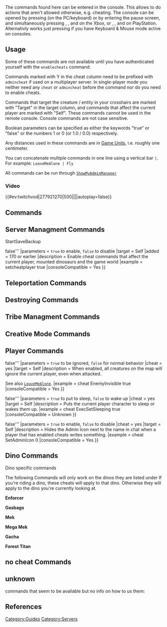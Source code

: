 {{tocright}}
{{Tile Nav Entity IDs}}
{{Ambox|color=blue|icon=Note.png|type=Missing Content|info=This page list most console commands known, if you know more about a specific one or one not listed feel free to edit it or notify us on the [[Talk:Console_Commands|Talk Page]].}}
The commands found here can be entered in the console. This allows to do actions that aren't allowed otherwise, e.g. cheating. The console can be opened by pressing {{Key|TAB}} (on the PC/keyboard) or by entering the pause screen, and simultaneously pressing {{xbox|LB}}, {{xbox|RB}}, {{xbox|X}} and {{xbox|Y}} on the Xbox, or {{ps4|L1}}, {{ps4|R1}}, {{ps4|Square}} and {{ps4|Triangle}} on PlayStation. Alternativly works just pressing {{Key|TAB}} if you have Keyboard & Mouse mode active on consoles.

== Usage ==
Some of these commands are not available until you have authenticated yourself with the <code>enablecheats</code> command.

Commands marked with Y in the cheat column need to be prefixed with <code>admincheat</code> if used on a multiplayer server. In single-player mode you neither need any <code>cheat</code> or <code>admincheat</code> before the command nor do you need to enable cheats.

Commands that target the creature / entity in your crosshairs are marked with "Target" in the target column, and commands that affect the current player are marked with "Self". These commands cannot be used in the remote console. Console commands are not case sensitive.

Boolean parameters can be specified as either the keywords "true" or "false" or the numbers 1 or 0 (or 1.0 / 0.0) respectively. 

Any distances used in these commands are in [[Game Units]], i.e. roughly one centimeter.

You can concatenate multiple commands in one line using a vertical bar <code>|</code>. For example: <code>LeaveMeAlone | Fly</code>

All commands can be run through <code>[[Console Commands#ShowMyAdminManager|ShowMyAdminManager]]</code>

=== Video ===
{{#ev:twitchvod|277921270|500||||autoplay=false}}

== Commands ==
{{ConsoleCommand
|name = EnableCheats
|arg1 = Password
|type1 = String
|note1 = Server administrator password
|target = Self
|added = 0.0 (UE1)
|description = Enable server administrator commands for the current player. The password provided should match the server's <code>ServerAdminPassword</code> option (see [[Server Configuration]]). In single player games you don't need this command, see the introduction above.
|example = enablecheats pass123
|consoleCompatible = No
}}

{{ConsoleCommand
|name = CE
|arg1 = type
|cheat = yes
|type1 = String
|note1 = Type of weather. Possible values: see below. Mind the quotation marks necessary for commands with space between words.
|description = Starts and stops weather.


;The Island
:<code>starttime</code>, <code>stoptime</code>, <code>heatwave</code>, <code>coldfront</code>, <code>makeitrain</code>, <code>fogitup</code>
;[[Scorched Earth]]
:<code>start_superheat</code>, <code>stop_superheat</code>, <code>start_sandstorm</code>, <code>stop_sandstorm</code>, <code>start_electricalstorm</code>, <code>stop_electricalstorm</code>, <code>start_rain</code>, <code>stop_rain</code>
;[[Ragnarok]]
:<code>"start rain"</code>, <code>"stop rain"</code>, <code>"start electricalstorm"</code>, <code>"stop electricalstorm"</code>, <code>"start sandstorm"</code>, <code>"stop sandstorm"</code>, <code>"start superheat"</code>, <code>"stop superheat"</code>, <code>Start_Volcano</code>
;[[Aberration]]
:<code>startquake</code>, <code>stopquake</code>
;[[Extinction]]
:<code>"start meteors"</code>
;[[Valguero]]
:<code>SpawnRainbow</code>, <code>TestNorthernLights</code><sup>1</sup>
<sup>1</sup> After activating the Auroras on [[Valguero]] using the command, Auroras will cease to appear.

|example = cheat ce start_superheat
|consoleCompatible = Yes
}}

{{ConsoleCommand
|name = GameCommand
|cheat = yes
|arg1 = TheCommand
|type1 = String
|note1 = Command
|description = Runs a game-mode specific command / trigger. For example, to start the game in the SoTF mod game mode, run:
|example = cheat gamecommand startgame
|consoleCompatible = Unknown
}}

{{ConsoleCommand
|name = GFI
|cheat = yes
|target = Self
|added = [[258.0]]
|arg1 = BlueprintPathPart
|type1 = String
|note1 = significant part of the blueprint path
|arg2 = Quantity
|type2 = Integer[32]
|note2 = Number of items to add
|arg3 = Quality
|type3 = Float
|note3 = Quality of added items
|arg4 = ForceBlueprint
|type4 = Boolean
|note4 = <code>true</code> or <code>1</code> to add the item's blueprint; <code>false</code> or <code>0</code> to add the item
|description = Adds the specified item (or its blueprint) to the player's inventory in the specified quantity and with the specified quality.<br/>
This is a shortcut version for <code>[[#GiveItem|GiveItem]]</code>. But instead of the complete blueprint path it is sufficient to specify only a significant part of it.<br/>
E.g. the blueprint path of the [[Tek ATV]] end in PrimalItemVHBuggy. You can use "vhbuggy" or "vhb" or "buggy" or "bugg" or "uggy" or... On the other hand "atv" will not work because it's the name of the item but not a part of the blueprint path.<br/>
For ambiguous parts you will maybe not get the item you want. Instead you get one that the search mechanism finds first. E.g. for [[Bug Repellant]] (PrimalItemConsumable_BugRepellant) you can't just say "bug" because this part is also included in "buggy". You will get the Tek ATV in this case. But "bugr" is specific enough to find definitely the Bug Repellant.<br/>
To specify items by their item number, use <code>[[#GiveItemNum|GiveItemNum]]</code>.<br/>
To give items to another player, use <code>[[#GiveItemToPlayer|GiveItemToPlayer]]</code>.
|example = cheat gfi bugr 10 0 0
|consoleCompatible = Yes
}}

{{ConsoleCommand
|name = PlayersOnly
|cheat = yes
|added = 0.0 (UE1)
|description = Stops all creature movement in the game world and halts crafting. Players can still move normally. Repeat the command to disable its effects.
|example = cheat PlayersOnly
|consoleCompatible = Yes
}}

{{ConsoleCommand
|name = PrintColors
|description = Prints the [[Color IDs]].
|consoleCompatible = Unknown
}}

{{ConsoleCommand
|name = StartNearestHorde
|cheat = yes
|added = 286.103
|arg1 = Type
|type1 = String
|note1 = <code>Crate</code> for [[Orbital Supply Drop (Extinction)|Orbital Supply Drop]] or <code>Element</code> for [[Element Node (Extinction)|Element Node]]
|arg2 = Difficulty
|type2 = Integer
|note2 = available numbers are 1-4 with 1 being easy and 4 legendary difficulty
|description = Spawns a Orbital Supply Drop or Element Node at the nearest location to you. It can take a moment before you see anything happening.<br/>
NOTE: This command will only work on [[Extinction]]
|example = cheat StartNearestHorde Crate 2
}}

{{ConsoleCommand
|name = ListActiveHordeEvents
|cheat = yes
|added = 286.103
|description = Lists all current active [[Orbital Supply Drop (Extinction)|Orbital Supply Drop]] and [[Element Node (Extinction)|Element Node]] in the extended console (you can acces it by using {{Key|TAB}} a second time).<br/>
NOTE: This command will only work on [[Extinction]]
|example = cheat ListActiveHordeEvents
|consoleCompatible = No
}}

{{ConsoleCommand
|name = ScriptCommand
|cheat = yes
|added = 197.x
|arg1 = CommandString
|type1 = String
|note1 = Command string.
|description = Runs a game mode specific command / script. These can be implemented by mod authors. Currently, there are no official game modes that use custom scripts.
|consoleCompatible = Unknown
}}

{{ConsoleCommand
|name = Slomo
|cheat = yes
|added = 0.0 (UE2)
|arg1 = SpeedMult
|type1 = Float
|note1 = Speed multiplier
|description = Sets the game speed multiplier. Change back to 1 to set back to normal.
|consoleCompatible = Yes
}}

{{ConsoleCommand|-
|name = EnableSpectator
|cheat = yes
|target = Self
|added = [[191.0]]
|description = Mode spectator (will destroy inventory, leave all your stuff at safe place first)<br/>
;Special Keybindungs while in Spectator:

<table class="wikitable">
<tr><th>Key</th><th>Description</th></tr>
<tr><td>{{Key|CTRL}} + {{Key|M}}</td><td>Toggle floating player huds for the entire map (helpful to spot where everyone is)</td></tr>
<tr><td>{{Key|CTRL}} + {{Key|P}}</td><td>Toggle Only Show Nearby Floating Huds</td></tr>
<tr><td>{{Key|CTRL}} + {{Key|N}}</td><td>Display a list of players to jump to</td></tr>
<tr><td>{{Key|LMB}}</td><td>Attach to the player in front of you</td></tr>
<tr><td>{{Key|LMB}} or {{Key|RMB}}</td><td>Click to cycle attached player</td></tr>
<tr><td>{{Key|Spacebar}}</td><td>Detach from a player</td></tr>
<tr><td>{{Key|Shift}}</td><td>Fly Fast</td></tr>
<tr><td>{{Key|CTRL}}</td><td>Fly Slow</td></tr>
<tr><td>{{Key|Mousewheel}}</td><td>Adjust fly speed</td></tr>
<tr><td>{{Key|Shift}} + {{Key|F1}} ... {{Key|F10}}</td><td>Save camera positions</td></tr>
<tr><td>{{Key|F1}} ... {{Key|F10}}</td><td>Teleport to saved camera postions</td></tr>
</table>

<code>[[#StopSpectating|stopspectating]]</code> for leaving

See also [[Admin Spectator]]
|example = cheat EnableSpectator
|consoleCompatible = Partial - Many features of spectating do not work on consoles. You can fly around and lock to a player, however you cannot unlock the camera from the player or save camera positions. Additionally you cannot view a player list.
}}

{{ConsoleCommand
|name = RequestSpectator
|target = Self
|added = [[191.0]]
|arg1 = Password
|type1 =  String
|note1 = Spectator password.
|description = Requests spectator mode on servers where there is a spectator password. The password given must match the server's "SpectatorPassword".
|consoleCompatible = Unknown
}}

{{ConsoleCommand
|name = SetShowAllPlayers
|cheat = yes
|arg1 = Enable
|type1 = Boolean
|note1 = <code>true</code> or <code>false</code>
|description = Show player names in spectator mode. A shortcut for the this command is <code>SAP</code>.
|consoleCompatible = Yes
}}

{{ConsoleCommand
|name = DisableSpectator
|cheat = yes
|target = Self
|description = quits spectatormode (as the character is killed when enable spectating, the respawn menu is displayed)
|consoleCompatible = Yes
}}

{{ConsoleCommand
|name = StopSpectating
|description = Leaving the spectator mode which was started with <code>[[#EnableSpectator|EnableSpectator]]</code>.
|consoleCompatible = Yes
}}

{{ConsoleCommand
|name = ToggleDamageNumbers
|cheat = yes
|target = world
|description = Toggles floating damage numbers on the server
}}

{{ConsoleCommand
|name = HatchEgg
|cheat = yes
|target = Target
|added = [[297.17]]
|description = Despite the name of the command, it doesn't actually hatch the egg you are looking at but only set its incubating progress to 0% meaning that you still need the appropriate [[Incubation|temperature]] for it to properly hatch. If the temperature is not adequate, the egg will have the "broken icon" and you won't be able to consume it after performing this command.
}}

== Server Managment Commands==
{{ConsoleCommand
|name = AllowPlayerToJoinNoCheck
|arg1 = SteamID
|type1 = Integer[64]
|note1 = Player to whitelist
|cheat = yes
|description = Adds the player specified by the their Integer encoded Steam ID to the server's whitelist.
|example = cheat AllowPlayerToJoinNoCheck 18446744073709551615
|consoleCompatible = No
}}

{{ConsoleCommand
|name = BanPlayer
|arg1 = SteamID
|type1 = Integer[64]
|note1 = Player to ban
|cheat = yes
|added = [[178.0]]
|description = Add the specified player to the server's banned list.
|example = cheat BanPlayer 18446744073709551615
|consoleCompatible = No (Use <code>[[#ShowMyAdminManager|ShowMyAdminManager]]</code>)
}}

{{ConsoleCommand
|name = Broadcast
|arg1 = MessageText
|type1 = String
|note1 = Message to broadcast
|cheat = yes
|added = 170 or earlier
|description = Broadcast a message to all players on the server.
|example = cheat Broadcast Hi, everybody!
|consoleCompatible = Yes
}}

{{ConsoleCommand
|name = TribeMessage
|arg1 = TribeId
|type1 = Integer[32]
|note1 = UE4 internal Id of the Tribe
|arg2 = Message
|type2 = String
|note2 = The Message you want to display
|cheat = yes
|description = Adds a message to the specified tribe's Tribelog
|example = cheat tribemessage 12358748 Hello my friends
}}

{{ConsoleCommand
|name = DisallowPlayerToJoinNoCheck
|arg1 = SteamID
|cheat = yes
|type1 = Integer[64]
|note1 = Player to remove
|description = Removes the specified player from the server's whitelist.
|example = cheat DisallowPlayerToJoinNoCheck 18446744073709551615
|consoleCompatible = No
}}

{{ConsoleCommand
|name = DoExit
|cheat = yes
|description = Shuts down the server as soon as possible.
|consoleCompatible = Unknown
}}

{{ConsoleCommand
|name = GetChat
| added = [[185.4]]
|description = Returns the latest chat buffer (the same amount that the clients see).
|consoleCompatible = No
}}

{{ConsoleCommand
|name = GetGameLog
|added = [[224.0]]
|description = Print 100 entries at a time also outputs to dated file in in "\Logs".
Launch server with "-servergamelog" for this command to work.

Set buffer size ?RCONServerGameLogBuffer e.g:

TheIsland?RCONEnabled=true?RCONServerGameLogBuffer=600?listen -server -servergamelog
|consoleCompatible = No
}}

{{ConsoleCommand
|name = GetTribeIdPlayerList
|cheat = yes
|added = [[254.0]]
|arg1 = TribeID
|type1 = Integer[32]
|note1 = use [[#setcheatplayer|setcheatplayer 1]] and look at a tribe structure to see the TeamID which is the TribeID
|description = prints a list of every player of a specified tribe with both PlayerID and SteamID in the console and in a special ingame chat window
|consoleCompatible = No
}}

{{ConsoleCommand
|name = TribeStructureAudit
|cheat = yes
|arg1 = TribeID
|type1 = Integer[32]
|note1 = use [[#setcheatplayer|setcheatplayer 1]] and look at a tribe structure to see the TeamID which is the TribeID
|description = Console output of the types and counts of a given TribeId's structures.
}}

{{ConsoleCommand
|name = TribeDinoAudit
|cheat = yes
|arg1 = TribeID
|type1 = Integer[32]
|note1 = use [[#setcheatplayer|setcheatplayer 1]] and look at a tribe structure to see the TeamID which is the TribeID
|description = Console output of the types and counts of a given TribeId's dinos.
}}

{{ConsoleCommand
|name = ServerChat
|cheat = yes
|arg1 = MessageText
|type1 = String
|note1 = Message
|description = Sends a chat message to all currently connected players.
|consoleCompatible = Partial - Some players will see the message as if it was from a random player. Others will see the message from System.
}}

{{ConsoleCommand
|name = ServerChatTo
|cheat = yes
|arg1 = SteamID
|type1 = Integer[64]
|note1 = Player's SteamID
|arg2 = MessageText
|type2 = String
|note2 = Message
|description = Sends a direct chat message to the player specified by their int64 encoded steam id.
|consoleCompatible = Unknown
}}

{{ConsoleCommand
|name = ServerChatToPlayer
|cheat = yes
|added = [[189.0]]
|arg1 = PlayerName
|type1 = String
|note1 = Player's Steam name.
|arg2 = MessageText
|type2 = String
|note2 = Message
|description = Sends a direct chat message to the player specified by their Steam name.
|consoleCompatible = Unknown
}}

{{ConsoleCommand
|name = SaveWorld
|cheat = yes
|description = Forces the server to save the game world to disk in its current state. In single-player mode, the game saves this information locally.
|example = cheat saveworld
|consoleCompatible = No
}}

{{ConsoleCommand
|name = SetGlobalPause
|cheat = yes
|arg1 = IsPaused
|type1 = Boolean
|note1 = Pause game?
|description = Pauses _EVERYTHING_ game related.
|consoleCompatible = Unknown
}}

{{ConsoleCommand
|name = SetTimeOfDay
|syntax = <code>'''<Hour>''':'''<Minute>'''[:'''<Second>''']</code>
|cheat = yes
|arg1 = Hour
|type1 = Integer
|note1 = 0..23
|arg2 = Minute
|type2 = Integer
|note2 = 0..59
|arg3 = Second
|type3 = Integer
|note3 = 0..59, (optional; defaults to 0)
|description = Sets the game world's time of day to the specified time.
|example = cheat settimeofday 06:30:00
|consoleCompatible = Yes
}}

{{ConsoleCommand
|name = ShowMessageOfTheDay
|target = Self
|description = Displays the message of the day.
|consoleCompatible = Yes
}}

StartSaveBackup

{{ConsoleCommand
|name = UnbanPlayer
|cheat = yes
|arg1 = SteamID
|type1 = Integer[64]
|note1 = Player to unban
|description = Remove the specified player from the server's banned list.
|example = cheat UnbanPlayer 18446744073709551615
|consoleCompatible = No
}}

{{ConsoleCommand
|name = SetCheatPlayer
|syntax = '''true{{!}}false'''
|parameters = <code>true</code> to enable, <code>false</code> to disable
|target = Self
|added = 170 or earlier
|description = Enable cheat commands that affect the current player, mounted dinosaurs and the game world
|example = setcheatplayer true
|consoleCompatible = Yes
}}

{{ConsoleCommand
|name = ClearPlayerInventory
|arg1 = PlayerID
|type1 = Integer[32]
|note1 = Player's in-game UE4 ID
|arg2 = ClearInventory
|type2 = Boolean
|note2 = Clear player's inventory?
|arg3 = ClearSlotItems
|type3 = Boolean
|note3 = Clear player's slot items?
|arg4 = ClearEquippedItems
|type4 = Boolean
|note4 = Clear player's equipped items (armor)?
|cheat = yes
|description = Clears the specified player's inventory, equipped items, and/or slot items.
|consoleCompatible = Unknown
}}

{{ConsoleCommand
|name = GetAllState
|cheat = Y
|arg1 = type
|type1 = String
|note1 = [[Creature IDs|Type]] to summon
|description = Prints all entities of given type to console (server console, not ingame) and to server log file 'ShooterGame.log' after a while (some minutes) if logging to file is enabled in server configs.
Useful to check wheter specific dinos are spawned on map.

Example output: 

<p style="word-break:break-all">[2017.01.03-09.38.34:907][490]21) Ankylo_Character_BP_C /Game/Mods/TheCenter/TheCenter.TheCenter:PersistentLevel.Ankylo_Character_BP_C_317</p>
<p style="word-break:break-all">[2017.01.03-09.38.34:907][490]22) Ankylo_Character_BP_C /Game/Mods/TheCenter/TheCenter.TheCenter:PersistentLevel.Ankylo_Character_BP_C_316</p>
|example = cheat getallstate Ankylo_Character_BP_C
|consoleCompatible = Yes
}}

{{ConsoleCommand
|name = GiveExpToTarget
|arg1 = Amount
|type1 = Float
|note1 = Amount to add
|arg2 = FromTribeShare
|type2 = Boolean
|note2 = Apply as if experience came from tribe.
|arg3 = PreventSharingWithTribe
|type3 = Boolean
|note3 = <code>1</code>: player only; <code>0</code>: share with tribe 
|description = Same as AddExperience, but adds it to the player or dino you're currently looking at.<br/>
''Does only work on dinos currently''
|example = Cheat GiveExpToTarget 9999 0 0
|consoleCompatible = Unknown
}}

{{ConsoleCommand
|name = GiveInfiniteStatsToTarget
|description = Gives infinite stats to player or dino you're looking at.<br/>
''Does only work on dinos currently''
|example = cheat GiveInfiniteStatsToTarget
|consoleCompatible = Unknown
}}

{{ConsoleCommand
|name = KickPlayer
|cheat = yes
|added = [[178.0]]
|arg1 = SteamID
|type1 = Integer[64]
|note1 = Player to kick<ref>https://developer.valvesoftware.com/wiki/SteamID</ref>
|description = Forcibly disconnect the specified player from the server.
|consoleCompatible = No use <code>[[#ShowAdminManager|ShowAdminManager]]</code>
}}

{{ConsoleCommand
|name = Kill
|cheat = yes
|target = Target
|description = Instantly kills the targeted structure or dinosaur, leaving behind a corpse.

Actually it deals a large amount of damage that is sufficient to kill non-boss entities. You may need to execute the command twice or more on bosses.

To eliminate an entity without leaving behind a corpse, use the <code>[[#DestroyMyTarget|DestroyMyTarget]]</code> command.
|consoleCompatible = Yes
}}

{{ConsoleCommand
|name = KillAOE 
|arg1 = category
|type1 = string
|note1 = See below.
|arg2 = Radius
|type2 = number
|note2 = 
|description = Categories can be abbreviated into the first 3 letters of the name, (EG: str - structures) Radius defaults to 2000 if not specified <br/>
<table class="wikitable">
<tr><th>Category</th><th>Description</th></tr>
<tr><td>pawns</td><td>all nearby pawns (not structures)</td></tr>
<tr><td>dinos</td><td>all nearby dinos</td></tr>
<tr><td>wild</td><td>all nearby wild dinos</td></tr>
<tr><td>tamed</td><td>all nearby tamed dinos</td></tr>
<tr><td>players</td><td>all nearby players</td></tr>
<tr><td>structures</td><td>all nearby structures</td></tr>
</table>
|example = Cheat KillAOE Wild 2500
|consoleCompatible = Unknown
}}

{{ConsoleCommand
|name = KillPlayer
|cheat = yes
|target = Target
|arg1 = PlayerID
|type1 = Integer[32]
|note1 = Player's in-game UE4 ID
|description = Kills the specified player in game<br/>
|example = Cheat KillPlayer 915874562
|consoleCompatible = Unknown
}}

{{ConsoleCommand
|name = RenamePlayer
|cheat = yes
|arg1 = "PlayerName"
|type1 = String
|note1 = Player's current name. String must be wrapped in double quotes.
|arg2 = NewName
|type2 = String
|note2 = New name for player. Naked string.
|description = Renames the player specified by their in-game string name.
|consoleCompatible = Yes
}}

{{ConsoleCommand
|name = RenameTribe
|cheat = yes
|arg1 = "TribeName"
|type1 = String
|note1 = Tribe's current name. String must be wrapped in double quotes.
|arg2 = NewName
|type2 = String
|note2 = New name for Tribe. Naked string.
|description = Renames the tribe specified by its string name.
|consoleCompatible = Yes
|example = cheat renametribe "bad name" good name
}}

{{ConsoleCommand
|name = TakeAllDino
|cheat = yes
|target = Target
|added = [[252.4]]
|description = Changes ownership of all dinos of the tribe the player is currently looking at to the tribe of player.
|consoleCompatible = Yes
}}

{{ConsoleCommand
|name = TakeAllStructure
|cheat = yes
|target = Target
|added = [[252.4]]
|description = Changes ownership of all structures of the tribe the player is currently looking at to the tribe of player.
}}

{{ConsoleCommand
|name = LevelUp
|cheat = yes
|arg1 = StatName
|type1 = string
|note1 = possible values: <code>Health</code>, <code>Stamina</code>, <code>Torpidity</code>, <code>Oxygen</code>, <code>Food</code>, <code>Water</code>, <code>Temperature</code>, <code>Weight</code>, <code>MeleeDamageMultiplier</code>, <code>SpeedMultiplier</code>, <code>TemperatureFortitude</code>, <code>CraftingSpeedMultiplier</code>
|arg2 = NumLevels
|type2 = Integer[32]
|note2 = Number of Levelups
|description = Auto-adds some XP, then levels up a stat on your player character, or if riding a dino, on that dino
|example = cheat LevelUp MeleeDamageMultiplier 25
}}

{{ConsoleCommand
|name = LevelUpAOE
|cheat = yes
|arg1 = StatName
|type1 = string
|note1 = possible values: <code>Health</code>, <code>Stamina</code>, <code>Torpidity</code>, <code>Oxygen</code>, <code>Food</code>, <code>Water</code>, <code>Temperature</code>, <code>Weight</code>, <code>MeleeDamageMultiplier</code>, <code>SpeedMultiplier</code>, <code>TemperatureFortitude</code>, <code>CraftingSpeedMultiplier</code>
|arg2 = Radius
|type2 = float
|note2 = specifies the radius which is affected 
|arg3 = NumLevels
|type3 = Integer[32]
|note3 = Number of Levelups
|description =  Auto-adds some XP, then levels up a stat on all nearby players and dinos in the specified radius
|example = cheat LevelUpAOE Health 2500 15
}}

{{ConsoleCommand
|name = LevelUpTarget
|cheat = yes
|target = Target
|arg1 = StatName
|type1 = string
|note1 = possible values: <code>Health</code>, <code>Stamina</code>, <code>Torpidity</code>, <code>Oxygen</code>, <code>Food</code>, <code>Water</code>, <code>Temperature</code>, <code>Weight</code>, <code>MeleeDamageMultiplier</code>, <code>SpeedMultiplier</code>, <code>TemperatureFortitude</code>, <code>CraftingSpeedMultiplier</code>
|arg2 = NumLevels
|type2 = Integer[32]
|note2 = Number of Levelups
|description = Auto-adds some XP, then levels up a stat on your targeted player or dino.
|example = cheat LevelUpTarget MeleeDamageMultiplier 25
}}

== Teleportation Commands==
{{ConsoleCommand
|name = Teleport
|cheat = yes
|target = Self
|description = Moves the player character forward in the direction the player is facing until the character collides with an object or the terrain. If the player wouldn't hit the terrian or an object, they are teleported to 0,0 instead.

See also [[#SetPlayerPos|SetPlayerPos]], [[#TPCoords|TPCoords]]
|example = cheat teleport
|consoleCompatible = Partial - Always sets player postition to center of map.
}}

{{ConsoleCommand
|name = TeleportPlayerIDToMe
|cheat = yes
|target = Self
|arg1 = PlayerID
|type1 = Integer[32]
|note1 = Player's in-game id.
|description = Teleports the player specified by their in-game ID to the current player.

To teleport yourself to the other player, use the <code>[[#TeleportToPlayer|TeleportToPlayer]]</code> command.

To specify a player to teleport by their player name, use the <code>[[#TeleportPlayerNameToMe|TeleportPlayerNameToMe]]</code> command.
|consoleCompatible = No
}}

{{ConsoleCommand
|name = TeleportPlayerNameToMe
|cheat = yes
|target = Self
|arg1 = PlayerName
|type1 = String
|note1 = Player's in-game name.
|description = Teleports the player specified by their name to the current player.

To specify a player to teleport by their in-game id, use the <code>[[#TeleportPlayerIDToMe|TeleportPlayerIDToMe]]</code> command.
|consoleCompatible = No
}}

{{ConsoleCommand
|name = TeleportToPlayer
|cheat = yes
|target = Self
|arg1 = PlayerID
|type1 = Integer[32]
|note1 = Player's in-game id.
|description = Teleports the current player to the player specified by their in-game ID.

To teleport the other player to yourself, use the <code>[[#TeleportPlayerIDToMe|TeleportPlayerIDToMe]]</code> command.
|consoleCompatible = Yes
}}

{{ConsoleCommand
|name = TeleportToPlayerName
|cheat = yes
|target =  Self
|arg1 = PlayerName
|type1 = String
|note1 = Player's in-game name
|description = Teleports the user to the player named as given in command.

A short version is <code>TPName</code>
|consoleCompatible = Yes
}}


{{ConsoleCommand
|name = TeleportToActorLocation
|cheat = yes
|arg1 = type
|type1 = String
|note1 = [[Creature IDs|Type]] for a list of the Creature IDs; you need to add the number of that specific actor at the end with _<number>
|description = Lets you teleport to a specific actor in the gameworld. You need to know the Actor ID and his number. 
|consoleCompatible = Unknown
}}

{{ConsoleCommand
|name = TP
|cheat = yes
|arg1 = locationname
|type1 = String
|note1 = check table to see which location name works 
|description = Lets you teleport to defined locations quickly, the example will teleport you to the red obelisk on any DLC map.<br>
<table class="wikitable">
    <tr><th>Location Name</th><th>Map</th><th>Location</th></tr>
    <!--THE ISLAND-->
    <tr><td><code>red</code></td><td>The Island</td><td>Red Obelisk <code>-260638 238923 -11202 121.41 -0.33</code></td></tr>
    <tr><td><code>green</code></td><td>The Island</td><td>Green Obelisk <code>178454 71660 -10081 121.41 -0.33</code></td></tr>
    <tr><td><code>blue</code></td><td>The Island</td><td>Blue Obelisk <code>-195154 -195984 33858 -121.79 -20.82</code></td></tr>
    <tr><td><code>cave1</code></td><td>The Island</td><td>Entrance of [[Lower South Cave]] <code>28780 242180 -13292 -121.79 -20.82</code></td></tr>
    <tr><td><code>cave2</code></td><td>The Island</td><td>Entrance of [[Upper South Cave]] <code>49580 146350 -13533 59.56 -24.90</code></td></tr>
    <tr><td><code>cave3</code></td><td>The Island</td><td>Entrance of [[Lava Cave]] <code>289030 165000 -14145 -129.93 -7.49</code></td></tr>
    <tr><td><code>cave5</code></td><td>The Island</td><td>Entrance of [[Central Cave]] <code>-23520 -67430 -101 -0.56 1.06</code></td></tr>
    <tr><td><code>cave6</code></td><td>The Island</td><td>Entrance of [[North West Cave]] <code>-247490 -245850 -11300 80.25 -8.41</code> (spawns you in the ground )</td></tr>
    <tr><td><code>cave7</code></td><td>The Island</td><td>Entrance of [[North East Cave]] <code>283820 -281680 -13699 152.53 12.08</code></td></tr>
    <tr><td><code>cave8</code></td><td>The Island</td><td>Entrance of [[Swamp Cave]] <code>-101776 101764 -5189 13.19 -15.63</code></td></tr>
    <tr><td><code>cave9</code></td><td>The Island</td><td>Entrance of [[Snow Cave]] <code>-143966 -164657 -5 -109.95 2.65</code></td></tr>
    <tr><td><code>cave10</code></td><td>The Island</td><td>Entrance of [[Tek Cave]] <code>-87039 -54406 33489 -99.94 -10.32</code></td></tr>
    <!--SCORCHED EARTH-->
    <tr><td><code>blue</code></td><td>Scorched Earth</td><td>Blue Obelisk <code>-128529 -261433 -15439 -13.87 -6.04</code></td></tr>
    <tr><td><code>green</code></td><td>Scorched Earth</td><td>Green Obelisk <code>195186 186 -12513 0.31 8.64</code></td></tr>
    <tr><td><code>red</code></td><td>Scorched Earth</td><td>Red Obelisk <code>-86375 168902 -16340 0.31 8.64</code></td></tr>
    <!--Aberration-->
    <tr><td><code>red</code></td><td>Aberration</td><td>Red Obelisk <code>-237249 246932 53390 0.00 0.00</code></td></tr>
    <tr><td><code>green</code></td><td>Aberration</td><td>Green Obelisk <code>222546 -219529 57313 0.00 0.00</code></td></tr>
    <tr><td><code>blue</code></td><td>Aberration</td><td>Blue Obelisk <code>-271144 -248355 66754 0.00 0.00</code></td></tr>
    <!--Extinction-->
    <tr><td><code>red</code></td><td>Extinction</td><td>Desert Titan Terminal <code>321836 377222 -60260 60.00 0.00</code></td></tr>
    <tr><td><code>green</code></td><td>Extinction</td><td>Forest Titan Terminal <code>5439 -272891 -145851 -23.85 -6.83</code></td></tr>
    <tr><td><code>blue</code></td><td>Extinction</td><td>Ice Titan Terminal <code>286565 -346100 -40719 -108.38 10.44</code></td></tr>
    <tr><td><code>king</code></td><td>Extinction</td><td>King Titan Terminal <code>-8131 -373611 36660 -107.57 8.54</code></td></tr>
    <!--The Center-->
    <tr><td><code>red</code></td><td>The Center</td><td>Red Obelisk <code>37242 -210931 2066 -4.38 0.00</code></td></tr>
    <tr><td><code>green</code></td><td>The Center</td><td>Green Obelisk <code>-376571 43020 -13552 -4.38 0.00</code></td></tr>
    <tr><td><code>blue</code></td><td>The Center</td><td>Blue Obelisk <code>250968 194402 -8487 -4.38 0.00</code></td></tr>
    <!--Ragnarok-->
    <tr><td><code>red</code></td><td>Ragnarok</td><td>Red Obelisk <code>467435 -195919 -14209 -50.00 0.00</code></td></tr>
    <tr><td><code>green</code></td><td>Ragnarok</td><td>Green Obelisk <code>-155773 91671 11619 -50.00 0.00</code></td></tr>
    <tr><td><code>blue</code></td><td>Ragnarok</td><td>Blue Obelisk <code>-427662 -417081 -13747 -50.00 0.00</code></td></tr>
    <!--Valguero-->
    <tr><td><code>red</code></td><td>Valguero</td><td>Red Obelisk <code>-268136 213499 -39 -61.42 6.08</code></td></tr>
    <tr><td><code>green</code></td><td>Valguero</td><td>Green Obelisk <code>213785 -9234 -12739 -61.42 6.08</code></td></tr>
    <tr><td><code>blue</code></td><td>Valguero</td><td>Blue Obelisk <code>-267025 -331553 688 -61.42 6.08</code></td></tr>
</table>
|consoleCompatible = Yes
|example = cheat tp red
}}


{{ConsoleCommand
|name = TPCoords
|cheat = yes
|target = Self
|arg1 = Lat
|type1 = Float
|note1 = GPS [[Coordinates]]
|arg2 = Lon
|type2 = Float
|note2 = GPS [[Coordinates]]
|arg3 = Altitude
|type3 = Float
|note3 = UE4 [[Coordinates]]
|description = Moves the player's character to the specified GPS position instantly.

See also [[#Teleport|Teleport]], [[#SetPlayerPos|SetPlayerPos]]
|consoleCompatible = Unknown
}}

{{ConsoleCommand
|name = SPI
|cheat = yes
|target = Self
|arg1 = x
|type1 = float
|note1 = [[Coordinates]]
|arg2 = y
|type2 = float
|note2 = [[Coordinates]]
|arg3 = z
|type3 = float
|note3 = [[Coordinates]]
|arg4 = yaw
|type4 = float
|note4 = Defines the yaw of the camera
|arg5 = pitch
|type5 = float
|note5 = Defines the pitch of the camera
|description = Does the same as [[#SetPlayerPos|SetPlayerPos]] but lets you set a yaw and pitch for a specified view too
|example = cheat spi -371471 -408636 -13584 -173.80 -12.91
}}

{{ConsoleCommand
|name = SetPlayerPos
|cheat = yes
|target = Self
|arg1 = x
|type1 = Float
|note1 = [[Coordinates]]
|arg2 = y
|type2 = Float
|note2 = [[Coordinates]]
|arg3 = z
|type3 = Float
|note3 = [[Coordinates]]
|description = Moves the player's character to the specified position instantly.

See also [[#Teleport|Teleport]], [[#TPCoords|TPCoords]], [http://jdimensional.com/ark-map/ Get coordinates command for The Island].
|example = cheat SetPlayerPos -71467 -52156 0
|consoleCompatible = Partial - Will always teleport to center of map.
}}

{{ConsoleCommand
|name = MoveTargetTo
|cheat = yes
|target = Target
|arg1 = x
|type1 = Float
|note1 = [[Coordinates]]
|arg2 = y
|type2 = Float
|note2 = [[Coordinates]]
|arg3 = z
|type3 = Float
|note3 = [[Coordinates]]
|description = Sets the world location of the player or dino you are currently looking at
|example = cheat MoveTargetTo -71467 -52156 12536
}}

{{ConsoleCommand
|name = TeleportToActiveHorde
|cheat = yes
|arg1 = EventIndex
|type1 = string
|note1 =
|note = To get the index, use <code>cheat [[Console Commands#ListActiveHordeEvents|ListActiveHordeEvents]]</code> first.
|description = Teleports you to the specified horde event.
|example = cheat TeleportToActiveHorde 4
}}

== Destroying Commands==
{{ConsoleCommand
|name = DestroyAll
|arg1 = Type
|type1 = String
|note1 = [[Creature IDs|Type]] to destroy
|cheat = yes
|description = Destroys all creatures of the specified type, both wild and tamed.
Also destroys specified structures.
|example = cheat DestroyAll Ankylo_Character_BP_C
|consoleCompatible = Yes
}}

{{ConsoleCommand
|name = DestroyAllEnemies
|cheat = yes
|description = Destroys all non-player creatures on the map, including tamed creatures. This does not prevent new ones from spawning as usual.
|example = cheat destroyallenemies
|consoleCompatible = Unknown
}}

{{ConsoleCommand
|name = DestroyMyTarget
|cheat = yes
|target = Target
|description = Instantly destroys the creature or structure in the current player's crosshairs, without leaving any corpse.

To kill an entity and leave a corpse, use the <code>[[#Kill|Kill]]</code> command.
|example = cheat DestroyMyTarget
|consoleCompatible = Yes
}}

{{ConsoleCommand
|name = DestroyStructures
|cheat = yes
|added = [[207.0]]
|description = Destroys all structures owned by all players on the map.
|consoleCompatible = Unknown
}}

{{ConsoleCommand
|name = DestroyTribeDinos
|cheat = yes
|target = Target
|added = [[226.4]]
|description = Will destroy all dinos on the ARK, based on the Tribe owner (or player owner) of the thing that you are currently looking at.
|consoleCompatible = Yes
}}

{{ConsoleCommand
|name = DestroyTribeId
|cheat = yes
|target = Target
|arg1 = TribeId
|type1 = Integer[32]
|note1 = Id of tribe to destroy
|description = Will destroy a tribe.
|consoleCompatible = Unknown
}}

{{ConsoleCommand
|name = DestroyTribeIdDinos
|cheat = yes
|target = Target
|arg1 = TribeId
|type1 = Integer[32]
|note1 = Id of tribe to destroy all tames
|description = Will destroy all tames in a tribe.
|consoleCompatible = Unknown
}}

{{ConsoleCommand
|name = DestroyTribeIdPlayers
|cheat = yes
|target = Target
|arg1 = TribeId
|type1 = Integer[32]
|note1 = Id of tribe to destroy all players
|description = Will destroy all players in a tribe.
|consoleCompatible = Unknown
}}

{{ConsoleCommand
|name = DestroyTribeIdStructures
|cheat = yes
|target = Target
|arg1 = TribeId
|type1 = Integer[32]
|note1 = Id of tribe to destroy all structures
|description = Will destroy all structures in a tribe.
|consoleCompatible = Unknown
}}

{{ConsoleCommand
|name = DestroyTribePlayers
|cheat = yes
|target = Target
|added = [[226.4]]
|description = Will destroy all players of a tribe on the ARK, based on the Tribe owner (or player owner) of the thing that you are currently looking at.
|consoleCompatible = Yes
}}

{{ConsoleCommand
|name = DestroyTribeStructures
|cheat = Y
|target = Target
|added = [[226.4]]
|description = Will destroy all structures on the ARK, based on the Tribe owner (or player owner) of the thing that you are currently looking at.
|consoleCompatible = Yes
}}

{{ConsoleCommand
|name = DestroyTribeStructuresLessThan
|arg1 = TribeTeamID
|type1 = Integer[32]
|note1 = The ID of the tribe that owns the structures to be destroyed. Use [[#setcheatplayer|setcheatplayer 1]] and look at any structure owned by the tribe to see its ID.
|arg2 = Connections
|type2 = Integer[32]
|note2 = Any structures owned by the given tribe that have less than the given connections (snapped structures) will be destroyed.
|cheat = yes
|added = [[284.104]]
|description = Destroy all the structures owned by the given tribe that have less than the given connections (snapped structures). The given example below would remove all the lone structures owned by the tribe matching the 1234567890 ID.
A shortcut to this command is <code>LessThan</code> (added in [[298.3]]).
|example = cheat DestroyTribeStructuresLessThan 1234567890 2
|consoleCompatible = Yes
}}

{{ConsoleCommand
|name = DestroyWildDinos
|cheat = yes
|added = [[207.0]]
|description = Destroys all untamed creatures on the map. Useful for helping newly-released creatures to spawn.
|consoleCompatible = Yes
|example = cheat destroywilddinos
}}

== Tribe Managment Commands==
{{ConsoleCommand
|name = ForcePlayerToJoinTargetTribe
|arg1 = PlayerID
|type1 = Integer[32]
|note1 = Player's in-game UE4 ID
|cheat = yes
|target = Target
|added = [[196.0]]
|description = Forces the player specified by their in-game UE4 ID to the tribe that the target entity or structure of the current player belongs to.
Known to have problems if there are currently no longer members in the tribe, but this may be fixed in the future.<br/>
A shortcut for this command is <code>[[Console Commands#ForceJoinTribe|ForceJoinTribe]]</code>
|consoleCompatible = Yes
}}

{{ConsoleCommand
|name = ForcePlayerToJoinTribe
|arg1 = PlayerID
|type1 = Integer[32]
|note1 = Player's in-game UE4 ID
|arg2 = TribeName
|type2 = String
|note2 = Tribe's Name
|cheat = yes
|description = Forces the player specified by their in-game UE4 ID to the tribe specified by its name.
Known to have problems if there are currently no longer members in the tribe, but this may be fixed in the future.
|consoleCompatible = No
}}

{{ConsoleCommand
|name = ForceJoinTribe
|cheat = yes
|target = Self
|description = Lets you join a targeted Tribe this command is a shortcut for <code>[[Console Commands#ForcePlayerToJoinTargetTribe|ForcePlayerToJoinTargetTribe]] 0</code>
|example = 
}}

{{ConsoleCommand
|name = ForceTribes
|cheat = yes
|arg1 = PlayerName1
|type1 = ?
|note1 = Unknown?
|arg2 = PlayerName2
|type2 = ?
|note2 = Unknown?
|arg3 = NewTribeName
|type3 = String
|note3 = Unknown?
|description = Unknown?
|consoleCompatible = Unknown
}}

{{ConsoleCommand
|name = GiveAllStructure
|cheat = yes
|target = Target
|added = [[201.4]]
|description = Gives the current player ownership of all the targeted structure and all structures connected to it recursively. 
|consoleCompatible = Yes
}}

{{ConsoleCommand
|name = MakeTribeAdmin
|cheat = yes
|target = Self
|added = [[196.0]]
|description = Promotes you to an admin of the tribe you're currently a member of. 
|consoleCompatible = Yes
}}

{{ConsoleCommand
|name = MakeTribeFounder
|cheat = yes
|target = Self
|added = [[196.0]]
|description = Makes you the founder of the tribe you're currently a member of.
|consoleCompatible = Yes
}}

{{ConsoleCommand
|name = RemoveTribeAdmin
|cheat = yes
|added = [[196.0]]
|description = Unknown?

See also <code>[[#ForcePlayerToJoinTargetTribe|ForcePlayerToJoinTargetTribe]]</code>, <code>[[#MakeTribeAdmin|MakeTribeAdmin]]</code>, <code>[[#MakeTribeFounder|MakeTribeFounder]]</code>.
|consoleCompatible = Unknown
}}

{{ConsoleCommand
|name = TakeTribe
|cheat = yes
|target = Target
|arg1 = TribeID
|type1 = Integer[32]
|note1 = enable [[#setcheatplayer|setcheatplayer]] and check a structure7dino for the TeamId to get the TribeID
|description = Gives you all of the tribe's dinos and structures. If 0 is provided it uses your target.
}}

== Creative Mode Commands==
{{ConsoleCommand
|name = GiveCreativeMode
|cheat = yes
|target = Self
|added = [[278.0]]
|description = Sets yourself in [[Creative Mode]]. The command can be abbreviated as <code>GCM</code>.

See also <code>[[#GiveCreativeModeToTarget|GiveCreativeModeToTarget]]</code>, <code>[[#GiveCreativeModeToPlayer|GiveCreativeModeToPlayer]]</code>
|example = cheat GiveCreativeMode<br>cheat gcm
|consoleCompatible = Yes
}}

{{ConsoleCommand
|name = GiveCreativeModeToTarget
|cheat = yes
|added = [[278.0]]
|description = Sets the target you are visiting in [[Creative Mode]]. The command can be abbreviated as <code>GCMT</code>.

See also <code>[[#GiveCreativeMode|GiveCreativeMode]]</code>, <code>[[#GiveCreativeModeToPlayer|GiveCreativeModeToPlayer]]</code>
|example = cheat GiveCreativeModeToTarget<br>cheat GCMT
|consoleCompatible = Yes
}}

{{ConsoleCommand
|name = GiveCreativeModeToPlayer
|cheat = yes
|arg1 = PlayerID
|type1 = Integer[64]
|note1 = Player's in-game UE4 ID
|added = [[278.0]]
|description = Sets a certain player identified by the player's ID in [[Creative Mode]]. The command can be abbreviated as <code>GCMP</code>.

See also <code>[[#GiveCreativeMode|GiveCreativeMode]]</code>, <code>[[#GiveCreativeModeToTarget|GiveCreativeModeToTarget]]</code>
|example = cheat GiveCreativeModeToPlayer 1234
|consoleCompatible = Unknown
}}

== Player Commands==
{{ConsoleCommand
|name = AddExperience
|arg1 = HowMuch
|type1 = Float
|note1 = Amount to add
|arg2 = FromTribeShare
|type2 = Boolean
|note2 = Apply as if experience came from tribe.
|arg3 = PreventSharingWithTribe
|type3 = Boolean
|note3 = <code>1</code>: player only; <code>0</code>: share with tribe
|cheat = yes
|target = Self
|description = Adds the specified number of experience points to the player (or the currently mounted dinosaur if the player is mounted).
To give another player experience, use the <code>GiveExpToPlayer</code> command.

This command is affected by the XPMultiplier setting and the hardcoded multiplier of 2 since [[253.0]]. I.e. the amount you will get is the value of the argument HowMuch × 2 × your XPMultiplier setting value.

|example = cheat addexperience 1000 0 1
|consoleCompatible = Yes
}}

{{ConsoleCommand
|name = UnlockEngram
|cheat = yes
|added = [[254.0]]
|arg1 = BlueprintPath
|type1 = String
|note1 = a [[Item IDs|blueprint path]]
|description = Unlocks Tekgram (Tek Engrams)
|example = cheat UnlockEngram "Blueprint'/Game/PrimalEarth/...something'"
|consoleCompatible = Unknown
}}

{{ConsoleCommand
|name = HideRiders
|arg1 = visible
|type1 = Boolean
|note1 = <code>true</code> or <code>1</code> to hide a player, <code>false</code> or <code>0</code> to make player visible again
|cheat = yes
|target = Self
|description = Makes a rider of a dino visually invisible. You stay invisible after un-mounting.
|example = cheat hideriders 1
}}

{{ConsoleCommand
|name = ChangeSize
|arg1 = SizeMult
|type1 = Float
|note1 = Size multiplier
|cheat = yes
|target = Self
|added = 0.0 (UE2)
|description = Changes the current player's size. Your player character's model will only stretch or squash so far however, and if made too big will seem to float and bob up and down during different animations (too small and you'll sink through the ground). You will not become any slower or faster. Set back to 1 to go back to your normal size.
|consoleCompatible = Yes
}}

{{ConsoleCommand
|name = ClearTutorials
|target = Self
|description = Resets all tutorials on your client (make them so that they will re-appear without being forced).
|consoleCompatible = Unknown
}}

{{ConsoleCommand
|name = EnemyInvisible
|syntax = '''true{{!}}false'''
|parameters = <code>true</code> to be ignored, <code>false</code> for normal behavior
|cheat = yes
|target = Self
|description = When enabled, all creatures on the map will ignore the current player, even when attacked.

See also <code>[[#LeaveMeAlone|LeaveMeAlone]]</code>.
|example = cheat EnemyInvisible true
|consoleCompatible = Yes
}}

{{ConsoleCommand
|name = ExecSetSleeping
|syntax = '''true{{!}}false'''
|parameters = <code>true</code> to put to sleep, <code>false</code> to wake up
|cheat = yes
|target = Self
|description = Puts the current player character to sleep or wakes them up.
|example = cheat ExecSetSleeping true
|consoleCompatible = Unknown
}}

{{ConsoleCommand
|name = Fly
|cheat = yes
|target = Self
|added = 0.0 (UE1)
|description = Activates "fly mode", permitting the player character to move freely in any direction without physics or gravity being applied.
Use the <code>[[#Walk|walk]]</code> command to disable the mode.<br>
If the command is issued while mounted (or the player mounts a tame while in "fly" mode) the animal cannot be moved straight up and down via the keys, but can be made to "fly" by either walking off a cliff, or by pointing the cursor up while moving forward (or point down to descend). Currently, the flying command does not work while mounted on Megalania

See also <code>[[#Ghose|Ghost]]</code>
|example = cheat fly
|consoleCompatible = Yes
}}

{{ConsoleCommand
|name = Ghost
|cheat = yes
|target = Self
|added = 0.0 (UE1)
|description = Activates "no clip" mode, permitting the player character to pass freely through objects in the world that normally block movement, including the terrain itself. Use the <code>[[#Walk|walk]]</code> command to disable the mode.
|example = cheat ghost
|consoleCompatible = Yes
}}

{{ConsoleCommand
|name = GiveColors
|cheat = yes
|target = Self
|added = [[209.4]]
|arg1 = Quantity
|type1 = Integer[32]
|note1 = Item quantity
|description = Gives you quantity of each dye in the game. In vanilla Ark, this equates to only 2.6 weight units per set.
|example = cheat GiveColors 100
|consoleCompatible = Yes
}}

{{ConsoleCommand
|name = GiveEngrams
|cheat = yes
|target = Self
|description = Unlocks ''all'' crafting recipes for the player character. May lag a little.
|example = cheat giveengrams
|consoleCompatible = Unknown
}}

{{ConsoleCommand
|name = GiveEngramsTekOnly
|cheat = yes
|target = Self
|description = Gives you all tek engrams (like [[Console Commands#GiveEngrams|GiveEngrams]], lasts until the player disconnects from the server)
|exmple = cheat giveengramstekonly
}}

{{ConsoleCommand
|name = GiveTekengramsTo
|arg1 = playerid
|type1 = Integer
|note1 = Player's in-game UE4 ID<br />can be found by looking at the implant of a player 
|arg2 = partial name
|type2 = String
|note2 = significant part of the Blueprint that can be found here: [[Item_IDs]]
|cheat = yes
|description =  provide the partial string of a tek engram to give them to players, works similar to [[#GFI|GFI]]<br>
Tekgrams unlucked this way will stay even after a relog and server restart. <br> Using the example will unlock almost all Tekengrams
|example = cheat GiveTekengramsTo 125785415 tek}}

{{ConsoleCommand
|name = GiveExpToPlayer
|cheat = yes
|arg1 = PlayerID
|type1 = Integer[32]
|note1 = Player's in-game UE4 ID
|arg2 = HowMuch
|type2 = Float
|note2 = Amount to give
|arg3 = FromTribeShare
|type3 = Boolean
|note3 = Apply as if experience came from tribe.
|arg4 = PreventSharingWithTribe
|type4 = Boolean
|note4 = <code>1</code>: player only; <code>0</code>: share with tribe
|description = Gives the specified player the specified amount of experience points.
To easily give yourself experience, use the <code>[[#AddExperience|AddExperience]]</code> command.
|consoleCompatible = Unknown
}}

{{ConsoleCommand
|name = GiveItem
|cheat = yes
|target = Self
|arg1 = BlueprintPath
|type1 = String
|note1 = The blueprint path of the item to give.
|arg2 = Quantity
|type2 = Integer[32]
|note2 = Number of items to add
|arg3 = Quality
|type3 = Float
|note3 = Quality of added items
|arg4 = ForceBlueprint
|type4 = Boolean
|note4 = <code>true</code> or <code>1</code> to add the item's blueprint; <code>false</code> or <code>0</code> to add the item
|description = Adds the specified item (or its blueprint) to the player's inventory in the specified quantity and with the specified quality.

To specify items by their item number, use <code>[[#GiveItemNum|GiveItemNum]]</code>.

To specify items by a part of its blueprint path, use <code>[[#GFI|GFI]]</code>.

To give items to another player, use <code>[[#GiveItemToPlayer|GiveItemToPlayer]]</code>.
|consoleCompatible = Yes
}}

{{ConsoleCommand
|name = GiveItemNum
|cheat = yes
|target = Self
|arg1 = ItemNum
|type1 = Integer[32]
|note1 = [[Item IDs|Item ID]] to add
|arg2 = Quantity
|type2 = Integer[32]
|note2 = Number of items to add
|arg3 = Quality
|type3 = Float
|note3 = Quality of added items
|arg4 = ForceBlueprint
|type4 = Boolean
|note4 = <code>true</code> or <code>1</code> to add the item's blueprint; <code>false</code> or <code>0</code> to add the item
|description = Adds the specified item (or its blueprint) to the player's inventory in the specified quantity and with the specified quality.

To specify items by their blueprint path, use <code>[[#GiveItem|GiveItem]]</code>.

To specify items by a part of its blueprint path, use <code>[[#GFI|GFI]]</code>.

To give items to another player, use <code>[[#GiveItemNumToPlayer|GiveItemNumToPlayer]]</code>.
|example = cheat GiveItemNum 1 1 1 0
|consoleCompatible = Yes
}}

{{ConsoleCommand
|name = GiveItemToPlayer
|cheat = yes
|arg1 = PlayerID
|type1 = Integer[32]
|note1 = PlayerID to give the item to.
|arg2 = BlueprintPath
|type2 = String
|note2 = The blueprint path of the item to give.
|arg3 = Quantity
|type3 = Integer[32]
|note3 = Number of items to add
|arg4 = Quality
|type4 = Float
|note4 = Quality of added items
|arg5 = ForceBlueprint
|type5 = Boolean
|note5 = <code>true</code> or <code>1</code> to add the item's blueprint; <code>false</code> or <code>0</code> to add the item
|description = Adds the specified item (or its blueprint) to the player's inventory in the specified quantity and with the specified quality.

To specify items by their item number, use <code>[[#GiveItemNumToPlayer|GiveItemNumToPlayer]]</code>.

To give items to yourself, use <code>[[#GiveItemNum|GiveItemNum]]</code>.
|consoleCompatible = Unknown
}}

{{ConsoleCommand
|name = GiveItemNumToPlayer
|cheat = yes
|arg1 = PlayerID
|type1 = Integer[32]
|note1 = PlayerID to give the item to.
|arg2 = ItemNum
|type2 = Integer[32]
|note2 = [[Item IDs|Item ID]] to add
|arg3 = Quantity
|type3 = Integer[32]
|note3 = Number of items to add
|arg4 = Quality
|type4 = Float
|note4 = Quality of added items
|arg5 = ForceBlueprint
|type5 = Boolean
|note5 = <code>true</code> or <code>1</code> to add the item's blueprint; <code>false</code> or <code>0</code> to add the item
|description = Adds the specified item (or its blueprint) to the player's inventory in the specified quantity and with the specified quality.

To specify items by their blueprint path, use <code>[[#GiveItemToPlayer|GiveItemToPlayer]]</code>.

To give items to yourself, use <code>[[#GiveItemNum|GiveItemNum]]</code>.
|example = cheat GiveItemNumToPlayer 1234567890 1 1 0 0
|consoleCompatible = Unknown
}}

{{ConsoleCommand
|name = GiveResources
|cheat = yes
|target = Self
|description = Add 50 units of each resource in the game to the player's inventory. In vanilla Ark, this equates to 300+ units of weight, so you will probably be encumbered. (200 of which comes from Metal Ore, Metal Ingots, Obsidian, and Crystal)
|example = cheat giveresources
|consoleCompatible = Yes
}}

{{ConsoleCommand
|name = GiveSlotItem
|cheat = yes
|target = Self
|arg1 = BlueprintPath
|type1 = String
|note1 = Item's blueprint path.
|arg2 = SlotNum
|type2 = Integer[32]
|note2 = Inventory slot number. (0-9)
|arg3 = Quantity
|type3 = Integer[32]
|note3 = Number of items to add
|description = Adds the item specified by its blueprint path into one of your item slots. If the item does not support stacking, items after the first will be dumped into your inventory. Specifying an invalid slot id will dump all the item(s) into your inventory. Item quality will always be 0 and you cannot request adding a blueprint.

To specify items by their item ID, use the <code>[[#GiveSlotItemNum|GiveSlotItemNum]]</code> command.
|consoleCompatible = Unknown
}}

{{ConsoleCommand
|name = GiveSlotItemNum
|cheat = yes
|target = Self
|arg1 = ItemNum
|type1 = String
|note1 = [[Item IDs|Item ID]] to add.
|arg2 = SlotNum
|type2 = Integer[32]
|note2 = Inventory slot number. (0-9)
|arg3 = Quantity
|type3 = Integer[32]
|note3 = Number of items to add
|description = Adds the item specified by its item id into one of your item slots. If the item does not support stacking, items after the first will be dumped into your inventory. Specifying an invalid slot id will dump all the item(s) into your inventory. Item quality will always be 0 and you cannot request adding a blueprint.

To specify items by their blueprint path, use the <code>[[#GiveSlotItem|GiveSlotItem]]</code> command.
|consoleCompatible = Unknown
}}

{{ConsoleCommand
|name = GiveToMe
|cheat = yes
|target = Target
|description = Changes the owner of the targeted entity (structure or dino) to the current player. However, note that this command does not actually tame dinos - their inventory will not be accessible and they will not be rideable unless they were already tamed by another player or you use one of the dino taming commands afterwards.
|consoleCompatible = Yes
}}

{{ConsoleCommand
|name = GMBuff
|cheat = yes
|target = Self
|added = [[252.4]]
|description = Gives player <code>[[#God|God]]</code>, <code>[[#InfiniteStats|InfiniteStats]]</code>, <code>[[#EnemyInvisible|EnemyInvisible]] true</code>, and a bunch of experience.

For the same effect but without experience you can use <code>[[#LeaveMeAlone|LeaveMeAlone]]</code>.
|consoleCompatible = Yes
}}

{{ConsoleCommand
|name = EnvQA
|cheat = yes
|target = Self
|added = [[292.103]]
|description = A shortcut that internally executes <code>[[#GMBuff|GMBuff]]</code>, <code>[[#GiveArmorSet|GiveArmorSet]] Tek 0</code>, <code>[[#stat|stat]] fps</code> and <code>[[#stat|stat]] unit</code>.
|consoleCompatible = Yes

Fun fact: This command is an alias of <code>TurnOnGmBuffAndTekArmorAndStatFpsAndAlsoStatUnitBecauseThisIsEasierToTypeOnXbox</code>.
}}

{{ConsoleCommand
|name = God
|cheat = yes
|target = Self
|added = 0.0 (UE1)
|description = Toggles "god mode", making the player invulnerable to damage from attacks, explosions or from falling. This does ''not'' prevent player character death by drowning (<code>[[#InfiniteStats|InfiniteStats]]</code> must be enabled to prevent this). Repeat the command to disable the mode.

To specifically enable or disable god mode, use the <code>[[#SetGodMode|SetGodMode]]</code> command.
|example = cheat god
|consoleCompatible = Yes
}}

{{ConsoleCommand
|name = HideTutorial
|target = Self
|arg1 = TutorialIndex
|type1 = Integer[32]
|note1 = Tutorial index
|description = Hides the tutorial specified by its tutorial index. See the <code>[[#ShowTutorial|ShowTutorial]]</code> command description for a list of tutorial ids.
|consoleCompatible = Unknown
}}

{{ConsoleCommand
|name = HurtMe
|cheat = yes
|target = Self
|arg1 = Amount
|type1 = Integer[64]
|note1 = Damage to deal
|description = Damages the player character. 
|example = cheat HurtMe 50
|consoleCompatible = Yes
}}

{{ConsoleCommand
|name = InfiniteStats
|cheat = yes
|target = Self
|description = Refills the player's health, stamina, oxygen, food & water immediately, and keeps them at their maximum level while the command is active. If the player is mounted the effects only apply to his mount, but not the player himself.

When firing weapons in infinitestats mode, no ammo is consumed from the inventory. <BR>
For weapons with magazines, bullets are removed from the magazine though. Once it is empty, and the "NO AMMO" message appears on the screen, it can be reloaded by either opening/closing the inventory or by switching weapons. 

The command does not make the player invincible (i.e. he can still die from falls or high-level attacks such as a [[Dragon]]'s bite, if the single-hit damage exceeds the player's maximum health stat). The command also has no effect on the carrying capacity.

Repeat the command to disable its effects.
|example = cheat infinitestats
|consoleCompatible = Yes
}}

{{ConsoleCommand
|name = LeaveMeAlone
|cheat = yes
|target = Self
|description = Combination of <code>[[#God|God]]</code>, <code>[[#InfiniteStats|InfiniteStats]]</code> and <code>[[#EnemyInvisible|EnemyInvisible]] true</code>.

See also <code>[[#GMBuff|GMBuff]]</code>
|consoleCompatible = Yes
}}

{{ConsoleCommand
|name = OnToggleInGameMenu
|target = Self
|description = Opens or closes the in-game menu (when you hit the escape key).

To specifically show the in-game menu, use the <code>[[#ShowInGameMenu|ShowInGameMenu]]</code> command.
|consoleCompatible = Unknown
}}

{{ConsoleCommand
|name = OpenMap
|cheat = yes
|arg1 = MapName
|type1 = String
|note1 = Map's Name
|description = Loads the map specified by its name. (not sure if a file path is accepted)
|example = cheat OpenMap TheIsland
|consoleCompatible = Unknown
}}

{{ConsoleCommand
|name = Playercommand
|cheat = yes
|arg1 = CommandName
|type1 = String
|note1 = possible values:<br>Ascend1 (for Gamma)<br>Ascend2 (for Beta)<br>Ascend3 (for Alpha)
|description = Currently used to give the player the ascension effect.
|example = cheat playercommand Ascend1
|consoleCompatible = Yes
}}

{{ConsoleCommand
|name = SetAdminIcon
|syntax = '''true{{!}}false'''
|parameters = <code>true</code> to enable, <code>false</code> to disable
|cheat = yes
|target = Self
|description = Hides the Admin Icon next to the name in chat when a player that has enabled cheats writes something.
|example = cheat SetAdminIcon 0
|consoleCompatible = Yes
}}

{{ConsoleCommand
|name = SetFacialHairPercent
|cheat = yes
|target = Self
|added = [[254.0]]
|arg1 = Length
|type1 = Float
|note1 = Value to set relative length of facial hair.
|description = Sets value in the range from 0 to 1 (= 100%).

See also <code>[[#SetHeadHairPercent|SetHeadHairPercent]]</code>, <code>[[#SetHeadHairStyle|SetHeadHairStyle]]</code>, <code>[[#SetFacialHairStyle|SetFacialHairStyle]]</code>.
|consoleCompatible = Yes
}}

{{ConsoleCommand
|name = SetFacialHairStyle
|cheat = yes
|target = Self
|added = [[254.0]]
|arg1 = Number
|type1 = Integer
|note1 = Number of facial hairstyle, see below.
|description = Sets value in the range from 0 to 7.

<table class="wikitable">
<tr><th>Number</th><th>Facial Hairstyle</th></tr>
<tr><td>0</td><td>Default</td></tr>
<tr><td>1</td><td>Moustache</td></tr>
<tr><td>2</td><td>Goatee</td></tr>
<tr><td>3</td><td>Romantic</td></tr>
<tr><td>4</td><td>Dread Beard</td></tr>
<tr><td>5</td><td>Mutton Chops</td></tr>
<tr><td>6</td><td>Curly Beard</td></tr>
<tr><td>7</td><td>Viking Beard</td></tr>
</table>

See also <code>[[#SetHeadHairStyle|SetHeadHairStyle]]</code>, <code>[[#SetFacialHairPercent|SetFacialHairPercent]]</code>, <code>[[#SetHeadHairPercent|SetHeadHairPercent]]</code>.
|consoleCompatible = Yes
}}

{{ConsoleCommand
|name = SetHeadHairPercent
|cheat = yes
|target = Self
|added = [[254.0]]
|arg1 = Length
|type1 = Float
|note1 = Value to set relative hair length.
|description = Sets value in the range from 0 to 1 (= 100%).

See also <code>[[#SetFacialHairPercent|SetFacialHairPercent]]</code>, <code>[[#SetHeadHairStyle|SetHeadHairStyle]]</code>, <code>[[#SetFacialHairStyle|SetFacialHairStyle]]</code>.
|consoleCompatible = Yes
}}

{{ConsoleCommand
|name = SetHeadHairStyle
|cheat = yes
|target = Self
|added = [[254.0]]
|arg1 = Number
|type1 = Integer
|note1 = Number of head hairstyle, see below.
|description = Sets value in the range from 0 to 7.

<table class="wikitable">
<tr><th>Number</th><th>Facial Hairstyle</th></tr>
<tr><td>0</td><td>Default</td></tr>
<tr><td>1</td><td>Mohawk</td></tr>
<tr><td>2</td><td>Afro</td></tr>
<tr><td>3</td><td>Romantic</td></tr>
<tr><td>4</td><td>Dreadlocks</td></tr>
<tr><td>5</td><td>Ponytail</td></tr>
<tr><td>6</td><td>Braids</td></tr>
<tr><td>7</td><td>Viking</td></tr>
</table>

See also <code>[[#SetFacialHairStyle|SetFacialHairStyle]]</code>, <code>[[#SetHeadHairPercent|SetHeadHairPercent]]</code>, <code>[[#SetFacialHairPercent|SetFacialHairPercent]]</code>.
|consoleCompatible = Yes
}}

{{ConsoleCommand
|name = SetGodMode
|cheat = yes
|target = Self
|arg1 = Enable
|type1 = Boolean
|note1 = Enable god mode?
|description = Enables or disables god mode for the current player. 

To simply toggle between god mode states, use the command <code>[[#God|God]]</code>.
|consoleCompatible = Yes
}}

{{ConsoleCommand
|name = SetTargetPlayerBodyVal
|cheat = yes
|target = Target
|added = [[201.4]]
|arg1 = BodyValIndex
|type1 = Integer[32]
|note1 = [[Body Regions]]
|arg2 = BodyVal
|type2 = Float
|note2 = ...
|description = Setting a value between -1.0 and 1.0 will adjust the targeted player area. Standard value is 0.
|consoleCompatible = Unknown
}}

{{ConsoleCommand
|name = SetTargetPlayerColorVal
|cheat = yes
|target = Target
|added = [[201.4]]
|arg1 = ColorValIndex
|type1 = Integer[32]
|note1 = 0 : body, 1 : hair, 2 : eyes
|arg2 = ColorVal
|type2 = Float
|note2 = For eyes: 0 is yellow-ish, 0.4 is green-blue-ish, 0.5 is green 0.7 is orange, 0.8 is red
|description = Changes the color of various parts of the body. Does ''not'' use [[Color IDs]], but a percentage of the slider seen at character creation.
|consoleCompatible = Unknown
}}

{{ConsoleCommand
|name = ShowInGameMenu
|target = Self
|description = Displays the in-game menu (same as when you hit the escape key).
|consoleCompatible = Unknown
}}

{{ConsoleCommand
|name = ShowTutorial
|target = Self
|arg1 = TutorialIndex
|type1 = Integer[32]
|note1 = Tutorial index.
|arg2 = ForceDisplay
|type2 = Boolean
|note2 = True = show tutorial even if you've already seen it.
|description = Displays the tutorial specified by its tutorial ID. Tutorials are localized messages coded into the game that are displayed in the same area as the message of the day that shows new users hints about the game. These tutorials disappear after some time, just like the message of the day. Currently there are only two tutorials:
<table class="wikitable">
<tr><td>0</td><td>Blank</td></tr>
<tr><td>1</td><td>Your first day.</td></tr>
</table>
|consoleCompatible = Unknown
}}

{{ConsoleCommand
|name = Suicide
|target = Self
|added = 0.0 (UE2)
|description = Kills yourself. Does the same thing as hurting yourself (see <code>[[#HurtMe|HurtMe]]</code> command) for your current health, so it will not work if you are invincible. Was originally part of the game when it came out, but it was removed in a later patch. Since then it was re-added.
|consoleCompatible = Unknown
}}

{{ConsoleCommand
|name = ToggleInfiniteAmmo
|cheat = yes
|target = Self
|description = Provides unlimited ammunition for all of the player character's weapons. Repeat the command to disable its effects.
|example = cheat ToggleInfiniteAmmo
|consoleCompatible = Unknown
}}

{{ConsoleCommand
|name = Walk
|cheat = yes
|target = Self
|added = 0.0 (UE1)
|description = Deactivates "fly mode" (activated by the <code>[[#Fly|Fly]]</code> command). Physics and gravity will be applied to the player character normally.
|example = cheat walk
|consoleCompatible = Yes
}}

{{ConsoleCommand
|name = ToggleGun
|target = Self
|description = Prevents the player character's equipped item (or hands if nothing is equipped) from being displayed. Repeat the command to disable its effects.
|example = cheat togglegun
|consoleCompatible = Unknown
}}

{{ConsoleCommand
|name = RefillStats
|cheat = yes
|target = Self
|added = [[281.107]]
|description = Sets all stats to maximum once ,like [[Console Commands#InfiniteStats|InfiniteStats]]
|example = Cheat RefillStats
}}

{{ConsoleCommand
|name = GiveArmorSet
|arg1 = Tier
|type1 = String/Int
|note1 = use one of the specified tiersets below
|arg2 = Quality
|type2 = String/Int
|note2 = can use numbers between 0 - 20
|cheat = yes
|target = Self
|added = [[281.107]]
|description = Gives you a full armor set of the tier specified, and equips them for you.

Tier is required and should be one of the following:
*0 (or Cloth)
*1 (or Chitin)
*2 (or Metal or Flak)
*3 (or Tek)
*Hide
*Fur
*Desert
*Ghillie
*Riot
*Scuba
*Hazard

Quality can be one of the following: Primitive, Ramshackle, Apprentice, Journeyman, Mastercraft, Ascendant, Alpha. You can also use a numeric value between 0 and 20 (higher than 20 is not accessible to players).

When using this command for Tek tier you will also get {{ItemLink|Element|quantity=40}} and [[#GiveEngramsTekOnly|GiveEngramsTekOnly]] is executed, means you get the ability to use Tek stuff until the next server or single player restart.
|example = Cheat GiveArmorSet Cloth 1
}}

{{ConsoleCommand
|name = GiveWeaponSet
|arg1 = Tier
|type1 = Integer[32]
|note1 = see table below 
|arg2 = Quality
|type2 = float
|note2 = optional float between 0 and 20 that determines how good the weapons are
|cheat = yes
|target = Self
|added = [[281.107]]
|description = Gives you all weapons in the specified tier, as well as the correct ammo for them.

Tier is a required integer and should be one of the following:

<table class="wikitable">
<tr><th>Tier</th><th>Contains</th></tr>
<tr><td>0 (or Primitive)</td><td>{{ItemLink|Bow}}, {{ItemLink|Pike}}, {{ItemLink|Spear}}, {{itemLink|Bola}}</td></tr>
<tr><td>1 (or Basic)</td><td>{{ItemLink|Assault Rifle}}, {{ItemLink|Shotgun}}, {{ItemLink|Longneck Rifle}}, {{ItemLink|Sword}}, {{ItemLink|Grenade}}</td></tr>
<tr><td>2 (or Advanced)</td><td>{{ItemLink|Compound Bow}}, {{ItemLink|Fabricated Sniper Rifle}}, {{ItemLink|Rocket Launcher}}, {{ItemLink|C4 Charge}}</td></tr>
<tr><td>3 (or Tek)</td><td>{{ItemLink|Tek Grenade}}, {{ItemLink|Tek Rifle}}, {{ItemLink|Tek Railgun}}, {{ItemLink|Tek Sword}} </td></tr>
</table>
Quality can be one of the following: Primitive, Ramshackle, Apprentice, Journeyman, Mastercraft, Ascendant, Alpha. You can also use a numeric value between 0 and 20 (higher than 20 is not accessible to players).
|example = Cheat GiveWeaponSet 0 1
}}

{{ConsoleCommand
|name = GiveItemSet
|arg1 = Tier
|type1 = Integer[32]
|note1 = See table below
|cheat = yes
|target = Self
|added = [[281.107]]
|description = Gives you all items in the specified item set tier.

Tier is a required integer and should be one of the following:
<table class="wikitable">
<tr><th>Tier</th><th>Contains</th></tr>
<tr><td><code>0</code></td><td>{{ItemLink|Cooked Meat|quantity=90}}, {{ItemLink|Stimberry|quantity=200}}, {{ItemLink|Waterskin|quantity=2}}</td></tr>
<tr><td><code>1</code></td><td>{{ItemLink|Water Jar|quantity=2}}, {{ItemLink|Stimberry|quantity=200}}, {{ItemLink|Cooked Meat|quantity=90}}, {{ItemLink|Medical Brew|quantity=100}}</td></tr>
<tr><td><code>2</code></td><td>{{ItemLink|Medical Brew|quantity=100}}, {{ItemLink|Energy Brew|quantity=100}}, {{ItemLink|Cactus Broth|quantity=100}},{{ItemLink|Cooked Meat Jerky|quantity=60}}, {{ItemLink|Canteen|quantity=2}}</td></tr>
<tr><td><code>3</code></td><td>{{ItemLink|Shadow Steak Saute|quantity=5}}, {{ItemLink|Enduro Stew|quantity=5}}, {{ItemLink|Focal Chili|quantity=5}}, {{ItemLink|Lazarus Chowder|quantity=5}}, {{ItemLink|Medical Brew|quantity=100}}, {{ItemLink|Energy Brew|quantity=100}}, {{ItemLink|Cactus Broth|quantity=100}}, {{ItemLink|Cooked Meat Jerky|quantity=90}}</td></tr>
<tr><td><code>Food</code></td><td>{{ItemLink|Cooked Meat Jerky|quantity=30}}, {{ItemLink|Prime Meat Jerky|quantity=30}}</td></tr>
<tr><td><code>Water</code></td><td>one {{ItemLink|Canteen}} Refill</td></tr>
<tr><td><code>Brews</code></td><td>{{ItemLink|Medical Brew|quantity=100}}, {{ItemLink|Energy Brew|quantity=100}}</td></tr>
</table>

|example = Cheat GiveItemSet 0
}}

{{ConsoleCommand
|name = ClearMyBuffs
|cheat = yes
|target = Self
|added = [[281.107]]
|description = Attempts to deactivate all of your buffs (works on some buffs but not others)
|example = Cheat ClearMyBuffs
}}     

{{ConsoleCommand
|name = SetMyTargetSleeping
|cheat = yes
|target = Target
|added = [[281.107]]
|description = Knocks out target Dino or player
|example = Cheat setmytargetsleeping 1 (1 to knock target out 0 to wake target up)
}}

{{ConsoleCommand
|name = MaxAscend
|arg1 = PlayerId
|type1 = Integer[32]
|note1 = The ID of the player to ascend (0 for local/single-player profile).
|cheat = yes
|added = [[298.3]]
|description = Unlock Alpha [[Overseer]] and Alpha [[Rockwell]] ascensions for the player matching the given ID. While the player will unlock the levels and the tekgrams associated with the ascensions, his implant won't change until his character is uploaded then downloaded back and/or the current server save is wiped.
|example = cheat MaxAscend 0
|consoleCompatible = Unknown
}}

{{ConsoleCommand
|name = DefeatBoss
|arg1 = PlayerId
|type1 = Integer[32]
|note1 = The ID of the player to unlock the boss (0 for local/single-player profile).
|arg2 = BossName
|type2 = String
|note2 = The name of the boss to unlock (see table below).
|arg3 = Difficulty
|type3 = Integer[32]
|note3 = The difficulty to unlock (0=Gamma, 1=Beta and 2=Alpha).
|cheat = yes
|added = [[298.3]]
|description = Unlock the given boss for the player matching the given ID. While the [[Tekgrams]] associated to the given boss are unlocked instantly, the extra levels unlocked by the ascensions won't be available until the player respawn or reconnect and its implant won't be updated until he dies (unlike the extra levels, reconnecting won't update it). Possible ''BossName'' values:
<table class="wikitable">
    <tr><th>BossName Value</th><th>Boss Name</th></tr>
    <tr><td><code>Guardian</code></td><td>[[Overseer]]</td>
    <tr><td><code>Rockwell</code></td><td>[[Rockwell]]</td>
    <tr><td><code>Uberspider</code></td><td>[[Broodmother Lysrix]]</td>
    <tr><td><code>Megapithecus</code></td><td>[[Megapithecus]]</td>
    <tr><td><code>Dragon</code></td><td>[[Dragon]]</td>
    <tr><td><code>Manticore</code></td><td>[[Manticore]]</td>
    <tr><td><code>King Titan</code></td><td>[[King Titan]]</td>
    <tr><td><code>IceKaiju</code></td><td>[[Ice Titan]]</td>
    <tr><td><code>ForestKaiju</code></td><td>[[Forest Titan]]</td>
    <tr><td><code>DesertKaiju</code></td><td>[[Desert Titan]]</td>
</table>
It is currently impossible to unlock the modded variants of these bosses thus making it impossible to unlock the mod-specific Tekgrams such as the [[Tek Light (Ragnarok)]], [[Tek Shield (Ragnarok)]], etc. with that command.
|example = cheat DefeatBoss 0 "King Titan" 2
|consoleCompatible = Unknown
}}

{{ConsoleCommand
|name = DefeatAllBosses
|arg1 = PlayerId
|type1 = Integer[32]
|note1 = The ID of the player to unlock all the alpha bosses (0 for local/single-player profile).
|cheat = yes
|added = [[298.3]]
|description = Unlock all the bosses of alpha difficulty for the player matching the given ID.
|example = cheat DefeatAllBosses 0
Would be the equivalence of individually running the [[#DefeatBoss|DefeatBoss]] command for all the available bosses with a difficulty of 2.
}}

{{ConsoleCommand
|name = UnlockAllExplorerNotes
|target = Self
|cheat = yes
|added = [[300.0]]
|description = Unlock all the explorer notes for the player issuing the command. Your client might freeze for a while after performing this command.
|example = cheat UnlockAllExplorerNotes
}}

== Dino Commands==
{{ConsoleCommand
|name = DestroyAll
|arg1 = Type
|type1 = String
|note1 = [[Creature IDs|Type]] to destroy
|cheat = yes
|description = Destroys all creatures of the specified type, both wild and tamed.
|example = cheat DestroyAll Ankylo_Character_BP_C
|consoleCompatible = Yes
}}

{{ConsoleCommand
|name = DestroyAllEnemies
|cheat = yes
|description = Destroys all non-player creatures on the map, including tamed creatures. This does not prevent new ones from spawning as usual.
|example = cheat destroyallenemies
|consoleCompatible = Unknown
}}

{{ConsoleCommand
|name = DoTame
|cheat = yes
|target = Target
|description = Tames the targeted creature if the creature is capable of being tamed, activating all triggers as if the player had tamed the creature normally (sound effect, dossier entry, gives experience, etc). Will crash game/server if done while mounted.

See also <code>[[#ForceTame|ForceTame]]</code>.
|consoleCompatible = Yes
}}

{{ConsoleCommand
|name = DumpDinoStats
|cheat = yes
|target = Target
|description = Dumps the stats for the dino you are riding or looking at to the cheat console output. Same data as the [[Admin Blink Rifle]]'s inspect mode.
}}

{{ConsoleCommand
|name = ForceTame
|cheat = yes
|target = Target
|description = Immediately tames the dinosaur under the player's crosshairs. Dinosaurs tamed with this command can be ridden even when no saddle is equipped. Will crash game/server if done while mounted.

See also <code>[[#DoTame|DoTame]]</code>
|example = cheat forcetame
|consoleCompatible = Yes
}}

{{ConsoleCommand
|name = ForceTameAOE
|arg1 = Radius
|type1 = number
|note1 =
|description = Force tames every dino in specified radius, default's to 2000 if no number is given.
|example = cheat ForceTameAOE 2500
|consoleCompatible = Yes
}}

{{ConsoleCommand
|name = RainCritters
|arg1 = NumCritters
|type1 = number
|note1 = Number of critters to spawn
|arg2 = SpreadAmount
|type2 = number
|note2 = Smaller number - more clustered, higher number, more spread out
|arg3 = ZOffset
|type3 = number
|note3 = height above the player
|description = Spawns a mix of sheep and dodos above the player, cannot change the creatures as it's hard coded into the game.<br/>Similar to SpawnActorSpread.<br/>Default numbers are 30 300 200
|example = Cheat RainCritters 10 500 25
|consoleCompatible = yes
}}

{{ConsoleCommand
|name = RainDinos
|arg1 = NumDinos
|type1 = number
|note1 = Number of critters to spawn
|arg2 = SpreadAmount
|type2 = number
|note2 = Smaller number - more clustered, higher number, more spread out
|arg3 = ZOffset
|type3 = number
|note3 = height above the player
|description = Spawns a mix of trikes and parasaurs above the player, cannot change the creatures as it's hard coded into the game.<br/>Similar to SpawnActorSpread.<br/>Default numbers are 30 300 200
|example = Cheat RainDinos 10 500 25
|consoleCompatible = Unknown
|added = [[281.107]]
}}

{{ConsoleCommand
|name = RainDanger
|arg1 = NumDinos
|type1 = number
|note1 = Number of critters to spawn
|arg2 = SpreadAmount
|type2 = number
|note2 = Smaller number - more clustered, higher number, more spread out
|arg3 = ZOffset
|type3 = number
|note3 = height above the player
|description = Spawns a mix of rexes and allos above the player, cannot change the creatures as it's hard coded into the game.<br/>Similar to SpawnActorSpread.<br/>Default numbers are 30 300 200
|example = Cheat RainDanger 10 500 25
|consoleCompatible = Unknown
|added = [[281.107]]
}}

{{ConsoleCommand
|name = SDF
|cheat = yes
|arg1 = NamePart
|type1 = String
|note1 = significant part of a creature's Entity ID (without _C)
|arg2 = Tamed
|type2 = Boolean
|note2 = <code>true</code> or 1: tamed, <code>false</code> or 0: wild
|description = Spawn a creature of the specified type with a random level in front of the player character.

The NamePart has to be unique enough to specify the desired creature. E.g. "mega" is part of a lot of creature Entity IDs and is not suitable to specify what you want, but "Griff" is significant enough to address a Griffin.

For a list of all Entity IDs see [[Creature IDs]].

See also [[#GMSummon|GMSummon]], [[#Summon|Summon]], [[#SpawnDino|SpawnDino]]
|example = cheat sdf dodo 1
|consoleCompatible = Yes
}}

{{ConsoleCommand
|name = SetBabyAge
|cheat = yes
|target = Target
|arg1 = AgeValue
|type1 = Boolean
|note1 = Value to set age to (0.01 to 1).
|description = Sets the age of the target baby dino.

See also <code>[[#SetImprintQuality|SetImprintQuality]]</code>.
|consoleCompatible = Yes
}}

{{ConsoleCommand
|name = SetImprintQuality
|cheat = yes
|target = Target
|arg1 = ImprintValue
|type1 = Float
|note1 = Value to set imprint quality to.
|description = Sets value in the range from 0 to 1 (= 100%) of the target baby or adult bred dino.

See also <code>[[#SetBabyAge|SetBabyAge]]</code>
|example cheat SetImprintQuality 1
|consoleCompatible = Yes
}}

{{ConsoleCommand
|name  = SetImprintedPlayer
|cheat = yes
|target = Target
|arg1 = NewImprinterName
|type1 = String
|note1 =
|arg2 = playerID
|type2 = Integer[32]
|note2 =
|description = Changes the imprinted player of the target dino to the provided player name/id.
|example = cheat SetImprintedPlayer "Test" 589563953
}}

{{ConsoleCommand
|name = TransferImprints
|cheat = yes
|arg1 = oldPlayerID
|type1 = Integer[32]
|note1 =
|arg2 = newPlayerID
|type2 = Integer[32]
|note2 =
|arg3 = NewImprinterName
|type3 = String
|note3 =
|description = Transfers all dinos that are imprinted on the oldPlayerId to the newPlayerId. If the newPlayerId is online or located it will use that player's name otherwise it will use NewImprinterName.
}}


{{ConsoleCommand
|name = SetTargetDinoColor
|cheat = yes
|target = Target
|arg1 = ColorRegion
|type1 = Integer[32]
|note1 = Color Region
|arg2 = ColorID
|type2 = Integer[32]
|note2 = [[Color IDs|Color ID]].
|description = Sets the dino you target to specified color/s.
|example = cheat SetTargetDinoColor 0 0
|consoleCompatible = Yes
}}

{{ConsoleCommand
|name = SpawnActor
|cheat = yes
|added = [[207.0]]
|arg1 = BlueprintPath
|type1 = String
|note1 = Blueprint path
|arg2 = SpawnDistance
|type2 = Float
|note2 = Distance in direction of viewing.
|arg3 = SpawnYOffset
|type3 = Float
|note3 = Distance above or below of the direction of viewing.
|arg4 = ZOffset
|type4 = Float
|note4 = Distance right or left of the direction of viewing.
|description = Spawns the entity specified by its blueprint path at a random level.

See also <code>[[#SpawnActorSpread|SpawnActorSpread]]</code>, <code>[[#SpawnDino|SpawnDino]]</code>, <code>[[#Summon|Summon]]</code>, <code>[[#SummonTamed|SummonTamed]]</code>, <code>[[#GMSummon|GMSummon]]</code>
|example = cheat spawnactor "Blueprint'/Game/PrimalEarth/Dinos/Dodo/Dodo_Character_BP.Dodo_Character_BP'" 500 0 0
|consoleCompatible = Unknown
}}

{{ConsoleCommand
|name = SpawnActorSpread
|cheat = yes
|arg1 = BlueprintPath
|type1 = String
|note1 = Blueprint path
|arg2 = SpawnDistance
|type2 = Float
|note2 = Distance in direction of viewing.
|arg3 = SpawnYOffset
|type3 = Float
|note3 = Distance above or below of the direction of viewing.
|arg4 = ZOffset
|type4 = Float
|note4 = Distance right or left of the direction of viewing.
|arg5 = NumberActors
|type5 = Integer[32]
|note5 = Number of the specified entities to spawn.
|arg6 = SpreadAmount
|type6 = Float
|note6 = Unknown?
|description = Spawns a number of entities in the specified area.

See also <code>[[#SpawnActor|SpawnActor]]</code>, <code>[[#SpawnDino|SpawnDino]]</code>, <code>[[#Summon|Summon]]</code>, <code>[[#SummonTamed|SummonTamed]]</code>, <code>[[#GMSummon|GMSummon]]</code>
|consoleCompatible = Unknown
}}

{{ConsoleCommand
|name = SpawnDino
|cheat = yes
|arg1 = BlueprintPath
|type1 = String
|note1 = Blueprint path, see creature's page or [[Creature IDs]]
|arg2 = SpawnDistance
|type2 = Float
|note2 = Distance in direction of viewing.
|arg3 = SpawnYOffset
|type3 = Float
|note3 = Distance above or below of the direction of viewing.
|arg4 = ZOffset
|type4 = Float
|note4 = Distance right or left of the direction of viewing.
|arg5 = DinoLevel
|type5 = Integer[32]
|note5 = Dino level
|description = Spawns a leveled dino specified by its blueprint path.

See also <code>[[#SpawnActor|SpawnActor]]</code>, <code>[[#SpawnActorSpread|SpawnActorSpread]]</code>, <code>[[#Summon|Summon]]</code>, <code>[[#SummonTamed|SummonTamed]]</code>, <code>[[#GMSummon|GMSummon]]</code>
|example = cheat spawndino "Blueprint'/Game/PrimalEarth/Dinos/Dodo/Dodo_Character_BP.Dodo_Character_BP'" 500 0 0 120
|consoleCompatible = Yes
}}

{{ConsoleCommand
|name = Summon
|cheat = yes
|added = 0.0 (UE1)
|arg1 = type
|type1 = String
|note1 = [[Creature IDs|Entity ID]] to summon
|description = Spawn a creature of the specified type at the place of the player character. Also usable to spawn [[Beacon IDs|Beacons]].

See also <code>[[#SpawnActor|SpawnActor]]</code>, <code>[[#SpawnActorSpread|SpawnActorSpread]]</code>, <code>[[#SpawnDino|SpawnDino]]</code>, <code>[[#SummonTamed|SummonTamed]]</code>, <code>[[#GMSummon|GMSummon]]</code>
|example = cheat summon Ankylo_Character_BP_C
|consoleCompatible = Unknown
}}

{{ConsoleCommand
|name = SummonTamed
|cheat = yes
|arg1 = type
|type1 = String
|note1 = [[Creature IDs|Entity ID]] to summon
|description = Spawn a force-tamed creature of the specified type at the place of the player character.

See also <code>[[#SpawnActor|SpawnActor]]</code>, <code>[[#SpawnActorSpread|SpawnActorSpread]]</code>, <code>[[#SpawnDino|SpawnDino]]</code>, <code>[[#Summon|Summon]]</code>, <code>[[#GMSummon|GMSummon]]</code>
|example = cheat summontamed Ankylo_Character_BP_C
|consoleCompatible = Yes
}}

{{ConsoleCommand
|name = GMSummon
|cheat = yes
|target = Self
|added = [[252.4]]
|arg1 = "type"
|type1 = string
|note1 = [[Creature IDs|Entity ID]] to summon, enclosed in quotation marks
|arg2 = level
|type2 = string
|note2 = Level w/o taming bonus
|description = Spawn a creature of the specified type at the place of the player character and tames it.
The dino isn't cheat-tamed, so still requires a saddle. The level is without taming bonus, so if you want to end with a level x you should divide that number by 1.5. E.g. you want level 150, that is 150 / 1.5 = 100. You type 100 and the result is 100 plus 50% taming bonus: 150.

The quotation marks around the type are mandatory.

See also <code>[[#Summon|Summon]]</code>, <code>[[#SpawnDino|SpawnDino]]</code>
|example = cheat GMSummon "Dodo_Character_BP_C" 100
|consoleCompatible = Yes
}}

{{ConsoleCommand
|name = GiveDinoSet
|cheat = yes
|arg1 = Tier
|type1 = String
|note1 = See below 
|arg2 = Quantity
|type2 = Integer[32]
|note2 = number of dinos to spawn. Use 0 to spawn the full set.
|description = Spawns a set of dinos in the specified tier, fully set up with reasonably optimized stats and saddles.<br/>
Tier is a required argument and should be one of the following:
<table class="wikitable">
<tr><th>Tier</th><th>contains</th></tr> 
<tr><td><code>0</code></td><td>{{ItemLink|Raptor}}, {{ItemLink|Dilo}}, {{ItemLink|Trike}}</td></tr>
<tr><td><code>1</code></td><td>{{ItemLink|Raptor}}, {{ItemLink|Carnotaurus}}, {{ItemLink|Thylacoleo}}</td></tr>
<tr><td><code>2</code></td><td>{{ItemLink|Rex}}, {{ItemLink|Spino}}, {{ItemLink|Paracer}}, {{ItemLink|Therizinosaur}}</td></tr>
<tr><td><code>3</code></td><td>1 normal {{ItemLink|Rex}} and 1 with {{ItemLink|Rex Tek Saddle}}, {{ItemLink|Daeodon}}, {{ItemLink|Yutyrannus}}, {{ItemLink|Therizinosaur}}</td></tr>
<tr><td><code>Flyers</code></td><td>{{ItemLink|Pteranodon}}, {{ItemLink|Tapejara}} with {{ItemLink|Tapejara Tek Saddle}}, {{ItemLink|Argentavis}}, {{ItemLink|Quetzal}}</td></tr>
<tr><td><code>Mek</code></td><td>{{ItemLink|Mek|quantity=3}}s, one with each module - {{ItemLink|M.S.C.M. (Extinction)}}, {{ItemLink|M.R.L.M. (Extinction)}}, {{ItemLink|M.D.S.M. (Extinction)}}, {{ItemLink|Element}} and ammo for each</td></tr>
<tr><td><code>SiegeMek</code></td><td>{{ItemLink|Mek}}, {{ItemLink|M.S.C.M. (Extinction)}}, {{ItemLink|Element}}, {{ItemLink|Cannon Shell (Extinction)}}</td></tr>
<tr><td><code>MissleMek</code></td><td>{{ItemLink|Mek}}, {{ItemLink|M.R.L.M. (Extinction)}}, {{ItemLink|Element}}, {{ItemLink|Rocket Pod (Extinction)}}</td></tr>
<tr><td><code>ShieldMek</code></td><td>{{ItemLink|Mek}}, {{ItemLink|M.D.S.M. (Extinction)}}, {{ItemLink|Element}}</td></tr>
<tr><td><code>Argent</code></td><td>one really good {{ItemLink|Argentavis}}</td></tr>
<tr><td><code>Extinction</code></td><td>{{ItemLink|Enforcer}}, {{ItemLink|Gasbags}}, {{ItemLink|Snow Owl}}, {{ItemLink|Gacha}}, {{ItemLink|Managarmr}}, {{ItemLink|Velonasaur}}</td></tr>
</table>
|example = cheat GiveDinoSet Mek 0
}}

{{ConsoleCommand
|name = SpawnSetupDino
|cheat = yes
|arg1 = DinoBlueprintPath
|type1 = String
|note1 = [[Creature IDs|Blueprint path]]
|arg2 = SaddleBlueprintPath
|type2 = String
|note2 = [[Item IDs|Blueprint path]]
|arg3 = SaddleQuality
|type3 = Integer[32]
|note3 = Quality of the equipped saddle
|arg4 = DinoLevel
|type4 = Integer[32]
|note4 = Level of the spawned Dino
|arg5 = DinoStats
|type5 = String
|note5 = DinoStats is a string that contains a comma separated list of base stats to give the dino<<br/>
base stats are: <code>Health</code>, <code>Stamina</code>, <code>Torpidity</code>, <code>Oxygen</code>, <code>Food</code>, <code>Water</code>, <code>Temperature</code>, <code>Weight</code>, <code>MeleeDamageMultiplier</code>, <code>SpeedMultiplier</code>, <code>TemperatureFortitude</code>, <code>CraftingSpeedMultiplier</code><br/>
Syntax example: <code>"Health=30,MeleeDamageMultiplier=20,Weight=10"</code>
|arg6 = SpawnDistance
|type6 = float
|note6 = Distance in front of you in which the Dino will be spawned
|arg7 = YOffset
|type7 = float
|note7 = Offset to the side in which the Dino will be spawned
|arg8 = ZOffset
|type8 = float
|note8 = Height at which the Dino will be spawned 
|description = Spawns a fully set up dino with the specified saddle, level, and base stats<br/>
This cheat tends to be long and cumbersome - you might want to write them in notepad and copy-paste them into the game when needed<br/>
Note that SaddleBlueprintPath and DinoStats are string arguments, so if you don't want to use them, you should use <code>""</code> (the empty string)
|example = cheat SpawnSetupDino "Blueprint'/Game/PrimalEarth/Dinos/Raptor/Raptor_Character_BP.Raptor_Character_BP'" "Blueprint'/Game/PrimalEarth/CoreBlueprints/Items/Armor/Saddles/PrimalItemArmor_RaptorSaddle.PrimalItemArmor_RaptorSaddle'" 1 80 "Health=30,MeleeDamageMultiplier=20,Weight=10" 500 500 0
}}

{{ConsoleCommand
|name = ForcePoop
|cheat = yes
|target = Target
|description = Forces the dino you are riding (or if not riding a dino, the dino you are looking at) to poop
}}

{{ConsoleCommand
|name = ClearCryoSickness
|cheat = yes
|target = Target
|description = Clears the cryo-sickness status of the tame you are looking at and wakes it up.
|added = [[297.17]]
}}

<div class="fakeh2">Dino specific commands</div>
The following Commands will only work on the dinos they are listed under
If you're riding a dino, these cheats will apply to that dino. Otherwise they will apply to the dino you're currently looking at.

;'''Enforcer'''
{{ConsoleCommand
|name = Dino Reset
|cheat = yes
|description = Resets all blink cooldowns
|example = cheat Dino Reset
}}

{{ConsoleCommand
|name = Dino InfiniteBlink
|cheat = yes
|description = Don't use blink cooldown slots, just always allow blinking
|example cheat Dino InfiniteBlink
}}

{{ConsoleCommand
|name = DinoSet Cooldowns
|cheat = yes
|arg1 = Number
|type1 = Integer[32]
|note1 =  Number of Blinks
|description = Set the number of blink cooldown slots the enforcer has
|example = cheat DinoSet Cooldowns 7
}}

{{ConsoleCommand
|name = Dino DontHideRiderDuringBlink
|cheat = yes
|description = Prevents the Enforcer from touching rider visibility during blink, allowing the <code>[[#HideRiders|HideRiders]]</code> cheat to work like it does for other dinos
|example = cheat Dino DontHideRiderDuringBlink
}}

{{ConsoleCommand
|name = DinoSet Blink
|cheat = yes
|arg1 = number
|type1 = float
|note1 = value must be between 0 and 1
|description = Sets the blink vfx (forwards) to the specified percentage
|example = cheat DinoSet Blink 0.5
}}

{{ConsoleCommand
|name = DinoSet BlinkBack
|cheat = yes
|arg1 = number
|type1 = float
|note1 = value must be between 0 and 1
|description = Sets the blink vfx (backwards) to the specified percentage
|example = cheat DinoSet BlinkBack 0.5
}}

;'''Gasbags'''

{{ConsoleCommand
|name = Dino Inflate
|cheat = yes
|description = Sets current inflation to maximum
|example = cheat Dino Inflate
}}

{{ConsoleCommand
|name = DinoSet Inflate
|cheat = yes
|arg1 = number
|type1 = Integer[32]
|note1 = amount of inflation
|description = Increases inflation by a specific amount (also accepts negative numbers to reduce inflation)
|example = cheat DinoSet Inflate 50
}}

{{ConsoleCommand
|name = Dino InfiniteGas
|cheat = yes
|description = Constantly refills inflation to keep it at maximum (toggle)
|example = cheat Dino InfiniteGas
}}

;'''Mek'''

{{ConsoleCommand
|name = Dino Reset
|cheat = yes
|description = Resets Mek fuel to maximum and heat level to zero
|example = cheat Dino Reset
}}

{{ConsoleCommand
|name = Dino InfiniteFuel
|cheat = yes
|description = Keeps fuel at 100%
}}

{{ConsoleCommand
|name =  DinoSet Fuel
|cheat =  yes
|arg1 = number
|type1 = ??
|note1 = amount that gets added
|description = Adds or subtracts the amount of fuel specified
|example = cheat DinoSet Fuel -10 
}}

{{ConsoleCommand
|name = Dino NoHeat
|cheat = yes
|description = Keeps heat at 0% (effectively infinite hover)
}}

{{ConsoleCommand
|name = Dino ToggleUpkeep
|cheat = yes
|description = Disables/Enables Mek upkeep (the system that subtracts fuel/health every 60 seconds)
}}

{{ConsoleCommand
|name = DinoSet UpkeepInterval
|cheat = yes
|arg1 = number
|type1 = Integer[32]
|note1 = interval in seconds
|description = Sets the Mek's upkeep interval in seconds. Does not affect the rate of fuel/health loss, just how often it updates.
|example = cheat DinoSet UpkeepInterval 60
}}

;'''Mega Mek'''

{{ConsoleCommand
|name = Dino ReplayIntro
|cheat = yes
|description = Makes the MegaMek invisible, then replays the intro effect VFX.
}}

{{ConsoleCommand
|name = DinoSet Blink
|cheat = yes
|arg1 = number
|type1 =  float
|note1 = value between 0 and 1
|description = Sets the blink/intro effect to that level.
|example =  cheat DinoSet Blink 0.5
}}

;'''Gacha'''

{{ConsoleCommand
|name = DinoSet EatTime
|cheat = yes
|arg1 = number
|type1 =  Integer[32]
|note1 = time in seconds
|description = Sets the time in seconds between sitting down to digest
|example = cheat DinoSet EatTime  3
}}

;'''Forest Titan'''

{{ConsoleCommand
|name = Dino DestroyRightNode
|cheat = yes
|description = Dismembers right arm and destroys the node.
}}

{{ConsoleCommand
|name = Dino DestroyLeftNode
|cheat = yes
|description = Dismembers left arm and destroys the node. 
}}

{{ConsoleCommand
|name = Dino DestroyCenterNode
|cheat = yes
|description = Destroys the center node.
}}

== no cheat Commands==
{{ConsoleCommand
|name = CopyCoordsToClipboard
|cheat = no
|added = 286.103
|description =  Copies your current coordinates and rotation to your clipboard in the form: X Y Z Yaw Pitch. A shortcut for this command is <code>ccc</code>.
}}

{{ConsoleCommand
|name = DebugStructures
|cheat = yes
|target = Self
|description = Toggles the display of debug information on structures when you look at them, including the structure's class name and entity ID. You can use the class name in other commands.
|consoleCompatible = Yes
}}

{{ConsoleCommand
|name = Stat
|added = 0.0 (UE2)
|arg1 = Command
|type1 = String
|note1 = See below.
|example = cheat Stat fps
|description = Enables an on-screen display showing various debug information.

Only the [https://udn.epicgames.com/Three/StatsDescriptions.html#Standalone%20Stats standalone stat commands from UE3/UE4] are available - the multi stat output table has been disabled. Prefix all stat commands with the "stat" command (example: "stat fps" to show fps.) Enter the same stat command to disable showing it.

<table class="wikitable">
<tr><th>Name</th><th>Description</th></tr>
<tr><td>FPS</td><td>Displays the current number of frames being rendered per second and the amount of time taken to render the frame in milliseconds (ms).</td></tr>
<tr><td>Levels</td><td>Displays a list of currently active levels and displays their status through color coding. Streaming levels are grouped under the persistent level. The number of seconds next to the level name is the time it took from load request to load finish.</td></tr>
<tr><td>Unit</td><td>Displays the time spent for the current frame on the CPU, the time spent in the game thread, the time spent in the render thread, and the time spent for the current frame on the GPU. The GPU frame time is only displayed if the time spent is greater than 0 (e.g. the GPU is actually being used / does exist).</td></tr>
<tr><td>UnitGraph</td><td>Normally graphs the information in the "stat unit" command in UE4 games, but the graph is apparently also disabled. Color codes the labels in the "stat unit" command output.</td></tr>
</table>
|consoleCompatible = Unknown
}}

{{ConsoleCommand
|name = ShowDebug
|arg1 = value
|type1 = String
|note1 = See below.
|description = Enables an on-screen overlay showing various debug information.

Prefix the value in the first column with <code>ShowDebug</code>, e.g. <code>ShowDebug reset</code>
<table class="wikitable">
<tr><th>Name</th><th>Description</th></tr>
<tr><td>reset</td><td>Resets everything to normal</td></tr>
<tr><td>physics</td><td>This will show you Location, Speed & Gravity</td></tr>
<tr><td>camera</td><td>This will show you information about your camera (position, FOV, angle, etc.)</td></tr>
<tr><td>bones</td><td>Use 3rd person view to see skeletal mesh</td></tr>
<tr><td>animation</td><td>Shows information about animation</td></tr>
<tr><td>input</td><td>All input keys are show with their action while pressing them + mouse & joystick input</td></tr>
<tr><td>collision</td><td>Shows radius and height of your collision model (not sure)</td></tr>
<tr><td>net</td><td>Shows remoterole and NetNode</td></tr>
<tr><td>weapon</td><td>No special information is given</td></tr>
<tr><td>ai</td><td>No special information is given</td></tr>
</table>
|consoleCompatible = Yes
}}

{{ConsoleCommand|-
|name = SetGraphicsQuality
|target = Self
|arg1 = Quality
|type1 = Float
|note1 = Graphics quality.
|description = Sets your client's graphics quality. Note that Ark claims the quality parameter is actually an Integer[32], but it does accept decimals (so I called it a float, not sure if that's correct). This command is a general command that affects many different graphics settings, all of which will be set to the new value (rounding if necessary). This command does not change the quality to the graphics presets, which are generally much better to use. The table below lists the ''approximate'' corresponding graphics qualities.
<table class="wikitable">
<tr><td>&lt;0</td><td>Low</td></tr>
<tr><td>1</td><td>Medium</td></tr>
<tr><td>2</td><td>High</td></tr>
<tr><td>&gt;3</td><td>Epic</td></tr>
</table>
|consoleCompatible = Unknown
}}

== unknown ==
;commands that seem to be available but no info on how to us them:
{{ConsoleCommand
|name = AutoCycle
|arg1 = Duration
|type1 = 
|note1 = 
|description = unknown
|consoleCompatible = Unknown
}}

{{ConsoleCommand
|name = DoRestartLevel
|cheat = yes
|description = Unknown? Appears to trigger an internal map restart.
|consoleCompatible = Unknown
}}

{{ConsoleCommand
|name = GetPlayerIDForSteamID
|added = [[254.0]]
|arg1 = SteamId
|type1 = Integer[32]
|note1 = 
|description = '''Bug:''' This command does not seem to work correctly, returning a different value than the one used in <code>[[#ShowMyAdminManager|ShowMyAdminManager]]</code>, and does not work for commands that require player ID.
|consoleCompatible = No
}}

{{ConsoleCommand
|name = GetSteamIDForPlayerID
|added = [[254.0]]
|arg1 = PlayerId
|type1 = Integer[32]
|note1 = 
|description = ?
|consoleCompatible = No
}}

{{ConsoleCommand
|name = TestSteamRefreshItems
|cheat = yes
|description = Unknown?
|consoleCompatible = Unknown
}}

{{ConsoleCommand
|name = ReportLeastSpawnManagers
|cheat = yes
|description = Unknown?
|consoleCompatible = Unknown
}}

{{ConsoleCommand
|name = ReportSpawnManagers
|cheat = yes
|description = Unknown?
|consoleCompatible = Unknown
}}

{{ConsoleCommand
|name = VisualizeClass
|cheat = yes
|description = Unknown?
|consoleCompatible = Unknown
}}

{{ConsoleCommand
|name = VisualizeWorld
|cheat = yes
|description = Unknown?
|consoleCompatible = Unknown
}}

{{ConsoleCommand
|name = VisualizeWorldGeo
|cheat = yes
|description = Unknown?
|consoleCompatible = Unknown
}}

{{ConsoleCommand
|name = PrintActorLocation
|cheat = yes
|description = Unknown?
|consoleCompatible = Unknown
}}

{{ConsoleCommand
|name = AddItemToAllClustersInventory
|cheat = yes
|description = Unknown?
|consoleCompatible = Unknown
}}

{{ConsoleCommand
|name = UnlockAchievement
|cheat = yes
|description = Unknown?
|consoleCompatible = Unknown
}}

{{ConsoleCommand
|name = TeleportToActorLocation
|cheat = yes
|description = Unknown?
|consoleCompatible = Unknown
}}

== References ==
<references />

{{Nav technical}}
[[Category:Guides]]
{{MissingTranslations|pl|it|de|es|pt-br|fr}}
[[Category:Servers]]
